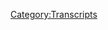 {{DEFAULTSORT:
    #_TRANSCRIPT_0722:Space Capitalism Is Still Capitalism
}}{{Transcript
    | title         = [[722: Space Capitalism Is Still Capitalism]]
    | caption       = [https://knowledgefight.libsyn.com/722-space-capitalism-is-still-capitalism Listen to this episode on Libsyn]
    | episodeNumber = [[722: Space Capitalism Is Still Capitalism|722]]
    | length        = 02:30:05
}}

{{MessageBox
    | header     = Warning: Bot Generated Content
    | text       = This transcript was automatically generated by transcription software and likely contains many mistakes and misattributions. Please check the audio for definitive quotes, attribution, and context.
    | image      = N3yvass4myg91.webp
    | imagewidth = 50px
    | id         = warning
}}

{{TranscriptBlock
    | name      = Alex Jones
    | timestamp = 00:00:04.000
    | text      = Red Alert. Red alert. Red alert. Red Alert acknowledged five days. damn important wedding knowledge buddies.com It's time to pray. I have great respect for knowledge. Knowledge. I'm sick of them posing as if they're the good guys Xiang Ji or the bad coach and knowledge Dan and Jordan knowledge fight need money handy dandy you're shopping Andy and Cam handy in Kansas. Andy in Kansas, you're on the airplane. Huge fan. I love your work. Knowledge.
}}

{{TranscriptBlock
    | name      = Dan
    | timestamp = 00:00:55.000
    | text      = Knowledge fight.com Hey everybody, welcome back to knowledge, right. I'm Dan. I'm Jordan. We're gonna do like sit around worship at the altar of saline and talk a little bit about Alex Jones.
}}

{{TranscriptBlock
    | name      = Jordan
    | timestamp = 00:01:06.000
    | text      = Oh, indeed. We are down Jordan. Jordan damn quick question for you. You're bright spot today, buddy.
}}

{{TranscriptBlock
    | name      = Dan
    | timestamp = 00:01:11.000
    | text      = My bright spot today Jordan is the dreamy creamy Summer Of course, he's going along. complaints that I don't do this enough. Show dreamy, creamy. So get that in your chairs? Sure. Enjoy it. All right. Okay. But yeah, what I want to say about this is that we are, you know, no more requests for buttons. There are buttons that are going out, right. People are enjoying them. And people, the compliments to the designers obviously. Of course, I'm great work. People are very thrilled about this. And I'm very excited that people are donating to the fundraiser for we are we are so close right now. To any donation could put us over the goal for the 20,000 notion. Oh, wow. Almost there. It is so close. Oh, boy. And then the
}}

{{TranscriptBlock
    | name      = Jordan
    | timestamp = 00:02:04.000
    | text      = cheating if I do it. Like it is I mean,
}}

{{TranscriptBlock
    | name      = Dan
    | timestamp = 00:02:08.000
    | text      = I've already given a lot to us an alias than I mean,
}}

{{TranscriptBlock
    | name      = Jordan
    | timestamp = 00:02:11.000
    | text      = I've given a lot already. But it's like, I don't know if I should be the one who gets us over the top that just feels wrong.
}}

{{TranscriptBlock
    | name      = Dan
    | timestamp = 00:02:18.000
    | text      = Yeah, definitely. If you're the one who gets us over the top that would feel very empty. Yeah, not as much fun. No, and the donations for the the other fundraiser for the Transgender Law Center are coming along quite nicely. And I appreciate everybody who is supporting these, trying to use me eating ice cream and making buttons to make a little bit of a difference in the world and great. That's a good thing to do. Thank you all for joining in. What's your bright spot?
}}

{{TranscriptBlock
    | name      = Jordan
    | timestamp = 00:02:43.000
    | text      = My bright spot less inspirational. Finally did some laundry. Yeah, you know, laundry has that you know that roller coaster laundry where Rab Allah as it gets more and more filled, you're more likely to do it until you get to a certain point where it becomes less and less like becomes intimidating. Yeah. And there's just so much piling up. And every time you look at it, you're like, I've got to do that. But you continue not doing it.
}}

{{TranscriptBlock
    | name      = Dan
    | timestamp = 00:03:07.000
    | text      = I know that feeling. Yeah,
}}

{{TranscriptBlock
    | name      = Jordan
    | timestamp = 00:03:09.000
    | text      = I reached the point of no return on that. And then finally did my laundry. You know, it was one of those like, my last pair of underwear was not underwear so much is holes that had little bindings near it.
}}

{{TranscriptBlock
    | name      = Dan
    | timestamp = 00:03:23.000
    | text      = I get to that point that you're describing there at the end quite a bit as somebody who is somewhat of a shutdown should reach the end of the laundry. And I think maybe because I'm more acquainted with the end of the laundry, I am much quicker to throw away those things. Because they get seen by me more frequently. Right,
}}

{{TranscriptBlock
    | name      = Jordan
    | timestamp = 00:03:44.000
    | text      = right. That's a fair point. Yeah,
}}

{{TranscriptBlock
    | name      = Dan
    | timestamp = 00:03:46.000
    | text      = I have I don't hide them in the back of the drawer.
}}

{{TranscriptBlock
    | name      = Jordan
    | timestamp = 00:03:49.000
    | text      = It is an interesting situation. You know, it is all the on the other hand, you know, having that final warning pair of underwear. That's the that's the last sign before Cliff's edge. Red alert. Yeah, absolutely. That's almost comforting now to know. I've got shreds that I
}}

{{TranscriptBlock
    | name      = Dan
    | timestamp = 00:04:07.000
    | text      = call underwear. Yeah. I mean, if you wait another day, it's Saran all
}}

{{TranscriptBlock
    | name      = Jordan
    | timestamp = 00:04:11.000
    | text      = over. It's all over. Oh, yeah.
}}

{{TranscriptBlock
    | name      = Dan
    | timestamp = 00:04:15.000
    | text      = Jordan. Yes, Dan. Today, we have an episode to go over. And it's gonna be some fun. So we'll get to that. But before we do it, take a little moment to say hello to some new ones. Oh, that's a great idea. So first, Alex Jones is the perfect Warhammer Space Marine. Thank you so much for an hour policy walk. I'm a policy wonk.
}}

{{TranscriptBlock
    | name      = Jordan
    | timestamp = 00:04:31.000
    | text      = Thank you very much.
}}

{{TranscriptBlock
    | name      = Dan
    | timestamp = 00:04:32.000
    | text      = Next Dan Jordan is a Sasquatch hero you got stars in his eyes thank you so much. You're now policy walk. I'm a policy.
}}

{{TranscriptBlock
    | name      = Jordan
    | timestamp = 00:04:40.000
    | text      = Thank you very much. Picked it up there at the end. I liked I liked it.
}}

{{TranscriptBlock
    | name      = Dan
    | timestamp = 00:04:44.000
    | text      = This one. I'm sorry this a little bit late. Happy late birthday to Quincy the thickest with two C's and silliest rabbit. You are now ballsy walk. I'm a policy wonk.
}}

{{TranscriptBlock
    | name      = Jordan
    | timestamp = 00:04:53.000
    | text      = Thank you very much and happy birthday.
}}

{{TranscriptBlock
    | name      = Dan
    | timestamp = 00:04:55.000
    | text      = Cube watermelon says hi to the home slices. Thank you so much. You're an alcoholic. Well, I'm a policy wonk.
}}

{{TranscriptBlock
    | name      = Jordan
    | timestamp = 00:05:01.000
    | text      = Thank you very much.
}}

{{TranscriptBlock
    | name      = Dan
    | timestamp = 00:05:02.000
    | text      = And Amy creamy summer. Thank you so much. You are now policy walk. I'm a policy wonk. Thank
}}

{{TranscriptBlock
    | name      = Jordan
    | timestamp = 00:05:07.000
    | text      = you very much.
}}

{{TranscriptBlock
    | name      = Dan
    | timestamp = 00:05:08.000
    | text      = Thank you. Also, we got a couple of technocrats in the mix Jordan. So first blast hurt. Geez, thank you so much. You are now a technocrat, and Dan likes my stepmothers twangs when she calls into Infowars, though, I wish you wouldn't. You are now a technocrat. I'm a policy wonk. I have risen above my enemies. I might quit tomorrow, actually.
}}

{{TranscriptBlock
    | name      = Alex Jones
    | timestamp = 00:05:26.000
    | text      = Just gonna take a little break now. A little breaky for me. And then we're going to come back. And I'm gonna start the show over, but I have a lot going on there. I
}}

{{TranscriptBlock
    | name      = Alex Jones
    | timestamp = 00:05:40.000
    | text      = mean, oh, fuck you. Fuck you. I got plenty of words for you. But
}}

{{TranscriptBlock
    | name      = Alex Jones
    | timestamp = 00:05:46.000
    | text      = at the end of the day, Fuck you and your new world order. And fuck the horse she wrote in on and all your shit. Maybe today's broadcast. Maybe I'll just be gone a month, maybe five years. Maybe I'll walk out of here tomorrow.
}}

{{TranscriptBlock
    | name      = Alex Jones
    | timestamp = 00:06:00.000
    | text      = And you never see me again. That's really what I want to do. I never want to come back here again. I apologize to the crew and the listeners yesterday that I was legitimately having breakdowns on air. I'll be better tomorrow.
}}

{{TranscriptBlock
    | name      = Dan
    | timestamp = 00:06:15.000
    | text      = He might be he's not I'm sure we don't know. Today is not going to be about Alex Jones. Oh, here's an out of context. Oh, no show.
}}

{{TranscriptBlock
    | name      = Kerry Cassidy
    | timestamp = 00:06:23.000
    | text      = I have another witness that said there were nine human AI but he he is a an agent for the queen. And so he has maybe a vested interest in misleading me. Yeah, I
}}

{{TranscriptBlock
    | name      = Solomon Berg
    | timestamp = 00:06:36.000
    | text      = would be a little skeptical about that. Yeah. Carrie,
}}

{{TranscriptBlock
    | name      = Dan
    | timestamp = 00:06:43.000
    | text      = we got we have someone who's a whistleblower
}}

{{TranscriptBlock
    | name      = Jordan
    | timestamp = 00:06:51.000
    | text      = do love I do love the way that you can just drop that so casually. If you're carrying just like, oh, and he's an agent of the Queen has no, that's not an absurd thing to say.
}}

{{TranscriptBlock
    | name      = Dan
    | timestamp = 00:07:00.000
    | text      = Yeah. Also, probably not true. So if you didn't recognize the voice at the end there that is Solomon Burg. Oh, yeah. The friend of the squat. Oh, indeed. He made a return appearance on Project Camelot. And so much like, you know, when Alex sees Biden giving a speech in front of a red thing? Sure. Sure. Sure. He has got to do an emergency report court and for us if there's watchdog slash to do Yeah,
}}

{{TranscriptBlock
    | name      = Jordan
    | timestamp = 00:07:26.000
    | text      = this is an emergency slash talk new podcast.
}}

{{TranscriptBlock
    | name      = Dan
    | timestamp = 00:07:30.000
    | text      = Now unfortunately, I do want to I want to say something before we get into this shit. And that is that it's very obvious this guy is a listener of our show. Oh, is it super obvious now? Yeah, there'll be a couple of points on this episode where
}}

{{TranscriptBlock
    | name      = Jordan
    | timestamp = 00:07:44.000
    | text      = was gonna say it was fairly certain if 990 9% share before but it seems like now we're in a different situation. I
}}

{{TranscriptBlock
    | name      = Dan
    | timestamp = 00:07:51.000
    | text      = had a little bit of trepidation even about covering this now because it's so clear. Well, for two reasons. One I maybe don't want to blow up his spot. I don't know this person. So it's not like I we it's not
}}

{{TranscriptBlock
    | name      = Jordan
    | timestamp = 00:08:07.000
    | text      = we're not running a two man game. He Oh, no.
}}

{{TranscriptBlock
    | name      = Dan
    | timestamp = 00:08:09.000
    | text      = But I also don't want to incentivize fucking with carry. Yeah. And one of the things that they like, kind of gets me around on I still think I want to cover this is that I don't think this is a prank. Like, this isn't mean spirited. It's not making fun of Carrie for believing that this guy telepathically below like, that's true. The squirrel? Oh, no, that is true. There seems to be a project that he's working on. And maybe I'm being a little bit. I'm reading more into this than the needs be. Yeah. But there does seem to be a sense of interjecting like non neo Nazi theories into space spaces.
}}

{{TranscriptBlock
    | name      = Jordan
    | timestamp = 00:08:54.000
    | text      = So we're thinking that someone has finally taken me up on the offer to lie their way into people be good.
}}

{{TranscriptBlock
    | name      = Dan
    | timestamp = 00:09:02.000
    | text      = I'm not sure. I'm not sure.
}}

{{TranscriptBlock
    | name      = Jordan
    | timestamp = 00:09:04.000
    | text      = I like it. I'm willing to take that bet.
}}

{{TranscriptBlock
    | name      = Dan
    | timestamp = 00:09:06.000
    | text      = I think it's interesting. I have no, like involvement or anything with her outside of him just very clearly being a listener of our show. And yeah, I think as long as it's not mean spirited, we're already into deep.
}}

{{TranscriptBlock
    | name      = Jordan
    | timestamp = 00:09:22.000
    | text      = Yeah. We might as well we have
}}

{{TranscriptBlock
    | name      = Dan
    | timestamp = 00:09:25.000
    | text      = buttons about the squat. We can't. We cannot take it back.
}}

{{TranscriptBlock
    | name      = Jordan
    | timestamp = 00:09:29.000
    | text      = It is who we are now we have inextricably tied ourselves to the Squatch.
}}

{{TranscriptBlock
    | name      = Dan
    | timestamp = 00:09:36.000
    | text      = So yeah, it's this is a longer interview. No, did not much about Squatch on this one. Okay. This is mostly about Mars. All right. And the history of Mars the history of mice. Well, he's an anthropologist. Wow, you
}}

{{TranscriptBlock
    | name      = Jordan
    | timestamp = 00:09:49.000
    | text      = know what, that is a good point.
}}

{{TranscriptBlock
    | name      = Dan
    | timestamp = 00:09:50.000
    | text      = Yeah, that is a good point. We'll get into his mission to Mars and all of the goings on and we'll We'll see what we feel as we go along. Here is the first clip just because I know you'd like to say hi.
}}

{{TranscriptBlock
    | name      = Kerry Cassidy
    | timestamp = 00:10:05.000
    | text      = Hi, everyone. I'm Harry Project Camelot and very happy to be here today. So I have major Solomon Berg with me. And this is going to be the second interview that I did with him. And basically, we are doing a live interview here. And then I take it offline, and I do edit any glitches such as the first one, and then we put it out.
}}

{{TranscriptBlock
    | name      = Dan
    | timestamp = 00:10:32.000
    | text      = So they're doing a live check. That's fun,
}}

{{TranscriptBlock
    | name      = Jordan
    | timestamp = 00:10:35.000
    | text      = right? So she's doing it live. And then she's editing it and then putting it out. Not live. So just like any other show,
}}

{{TranscriptBlock
    | name      = Dan
    | timestamp = 00:10:42.000
    | text      = right? But but it was broadcast live, streamed it on like rumble or wherever she streams. So like that is that is a like exciting element of this. All right, anything can happen. It is live. Yes, there's no chaos. No. But one of the things that I kind of considered when we were listening to the first one was that I feel like Carrie might like not believe this, or Yes, or may because it seemed like it might be too much to incorporate. There were ideas that were far more to the left of her political ideology. Sure, sure, sure. And I was I thought she'd be like, add on believe this, but turns out all in he's the real deal all in
}}

{{TranscriptBlock
    | name      = Kerry Cassidy
    | timestamp = 00:11:32.000
    | text      = it's, it's really great to have you on my show, again, thrilled to death, to to really do this kind of an interview. Because as far as I'm concerned, you know, you're the real thing. And I know we have some other people out there that have maybe skepticism, so maybe we can kind of go down that road a little bit and, you know, get rid of a few of their, their fears and skepticism and see if we can bring them round. But at any rate, major bird is this, we call these this series of the ambassador. And that refers to the What a great name watch that he or Yeti or you know, there's other names for them, of course, that is, in essence an extraterrestrial race of beings that are here on earth with us. And he can explain that.
}}

{{TranscriptBlock
    | name      = Dan
    | timestamp = 00:12:31.000
    | text      = So I think that Carrie is in Yeah, he definitely is saying he's the real deal. But there are some doubters. And I think that if you look at the comments, there are some people who are expressing like, I don't know about this. And I think it's because there is a mentality around all this stuff. Yeah, that exists in Project Camelot, and a lot of these paranormal or, you know, space conspiracy worlds. Sure, that has to do with that defining aliens by their race. Absolutely the pre like, it's determinative of your personality, your tendencies, right, and bucking, that is probably something that the audience doesn't really aren't ready for. Or maybe you have a tough time hearing and thinking is real?
}}

{{TranscriptBlock
    | name      = Jordan
    | timestamp = 00:13:17.000
    | text      = Well, I mean, it is it is kind of that laying bare a certain element of racism, which is a shortcut, it is a you know, is as malicious as it is, at the same time, whenever you move it into this, like, oh, elves, and dwarves all have elfish and dwarfish characteristics, that kind of thing, then you realize that a lot of these people, it's not malicious. It's just like, I can't meet everybody. So guess what I'm deciding all elves are the same today. That's what it is, you know, because I just I have nine friends, I know them by name. And then everybody else
}}

{{TranscriptBlock
    | name      = Dan
    | timestamp = 00:13:53.000
    | text      = is the same. That's an awful benign version of racism.
}}

{{TranscriptBlock
    | name      = Jordan
    | timestamp = 00:13:57.000
    | text      = I know No, I the one with ELPS is that version, you know what I'm saying? That that type of situation?
}}

{{TranscriptBlock
    | name      = Dan
    | timestamp = 00:14:03.000
    | text      = Well, and I guess if you know, if there is non hatred, that is kind of just pervading this, this sort of mindset that does categorize, then that is the kind of person that probably would be much easier to grasp, but then someone who their opinions are backed by hate. And so maybe, maybe there's some potential there, but I don't know, it could take a bit to get the audience to accept this.
}}

{{TranscriptBlock
    | name      = Jordan
    | timestamp = 00:14:32.000
    | text      = Yeah. You know, I mean, there is a certain part of me that when you said that they're more left of Kerry's political ideology. I don't know if she has like an ideology that is rigid, right, so much is something that he's like, influenced by whatever whomever is talking to her and, I mean, you know,
}}

{{TranscriptBlock
    | name      = Dan
    | timestamp = 00:14:54.000
    | text      = but she she very much, you know, through her conversations about the things that she believes are true. Who is almost always on the reactionary? Right, Drew? DREW? And so I find it difficult to categorize her any other way. Yeah, no, you're right. And when I say that he's more left, I mean, just more like in terms of seemingly more about civil rights. stuff. Yes. Maybe maybe things that that folks on the left are more generally treating
}}

{{TranscriptBlock
    | name      = Jordan
    | timestamp = 00:15:27.000
    | text      = all as equals at least. Yeah.
}}

{{TranscriptBlock
    | name      = Dan
    | timestamp = 00:15:30.000
    | text      = So, last week we spoke John Solomon Berg was in a bunker in Israel, because Squatch had to get out of the US. Yeah. Now they have come back to the Pacific Northwest rates. Yep.
}}

{{TranscriptBlock
    | name      = Jordan
    | timestamp = 00:15:41.000
    | text      = They've really they've returned. Uh huh.
}}

{{TranscriptBlock
    | name      = Kerry Cassidy
    | timestamp = 00:15:43.000
    | text      = Major Berg, can you explain maybe your new circumstances and also speak to the idea that some people question whether this is actually you're legitimate? And this is real?
}}

{{TranscriptBlock
    | name      = Solomon Berg
    | timestamp = 00:15:56.000
    | text      = Yeah. Yes. So I have heard from some individuals also, who expressed concerns and I want to address that, and I wanted to explain that I am actually transmitting from a different location than you previously last saw on the app. So I'm coming to you actually, from the Northeast us. I've come back home, I've been permitted to come home with Squatch with the ambassador. He is currently he's been given some land. That is sub shirted, and two acres on it or drones keeping safe. While he awaits transport offworld he was able to reach a ship operated by his own people, via the Overmind. And that ship is traveling through a spaceport quarter. That will be here within a matter of weeks. And the ambassador will be leaving this planet
}}

{{TranscriptBlock
    | name      = Dan
    | timestamp = 00:17:11.000
    | text      = farewell ambassador.
}}

{{TranscriptBlock
    | name      = Jordan
    | timestamp = 00:17:13.000
    | text      = Dammit, I love I love him being called the ambassador could not love that name. It is fantastic. Yeah. And if he needed to he could end if there if there was a revenge plot. The ambassador also does revenge. You know, like if somebody kills the ambassador's daughter. That's when you find out he's played by Liam Neeson the Squatch. And then it's it's a perfect name.
}}

{{TranscriptBlock
    | name      = Dan
    | timestamp = 00:17:33.000
    | text      = Yeah. It's it's something that fits in a lot of great places to DJ, the Polish ambassador,
}}

{{TranscriptBlock
    | name      = Jordan
    | timestamp = 00:17:39.000
    | text      = a good name. It's just a good name,
}}

{{TranscriptBlock
    | name      = Dan
    | timestamp = 00:17:40.000
    | text      = throw it in.
}}

{{TranscriptBlock
    | name      = Jordan
    | timestamp = 00:17:41.000
    | text      = And he has so many great connotations of like, this is a person willing Oh, exactly what you do. No, no, no. But
}}

{{TranscriptBlock
    | name      = Dan
    | timestamp = 00:17:47.000
    | text      = you embed a liaison.
}}

{{TranscriptBlock
    | name      = Jordan
    | timestamp = 00:17:50.000
    | text      = When you go someplace people feel good for a while. And then there's a war I think.
}}

{{TranscriptBlock
    | name      = Dan
    | timestamp = 00:17:55.000
    | text      = Yeah. Then there's brand ambassadors. That's a highfalutin title.
}}

{{TranscriptBlock
    | name      = Jordan
    | timestamp = 00:17:59.000
    | text      = I mean, that. That's so fun.
}}

{{TranscriptBlock
    | name      = Dan
    | timestamp = 00:18:04.000
    | text      = So yeah, scratches leaving. That's certainly quite a development. I think he said he's in the Northeast. I could have sworn he said he was in the Pacific Northwest. Yeah, he might have misspoke. Yeah. Who knows? Maybe Squatch is in the Pacific Northwest. And he's in the Northeast. Yeah,
}}

{{TranscriptBlock
    | name      = Jordan
    | timestamp = 00:18:20.000
    | text      = maybe he was permitted to return home as a Squatch. So I mean, because Squatch is being monitored by drones. So he doesn't need to be
}}

{{TranscriptBlock
    | name      = Dan
    | timestamp = 00:18:26.000
    | text      = well, and in the northeast, you're not going to find the suitable
}}

{{TranscriptBlock
    | name      = Jordan
    | timestamp = 00:18:32.000
    | text      = watches is, you know, Florida or running the Pacific Northwest, just in upstate New York. No, not happening. But this watch doesn't turn around in the Hamptons. And then he's like, Oh, shit, I went a little too far.
}}

{{TranscriptBlock
    | name      = Dan
    | timestamp = 00:18:46.000
    | text      = Nope. So yeah, they're back. Better than ever.
}}

{{TranscriptBlock
    | name      = Jordan
    | timestamp = 00:18:52.000
    | text      = I like a few weeks. I like a few weeks is a time bride. That's great.
}}

{{TranscriptBlock
    | name      = Dan
    | timestamp = 00:18:56.000
    | text      = He explains that, like some of these ships, they could travel much faster, but it would be a waste of fuel.
}}

{{TranscriptBlock
    | name      = Jordan
    | timestamp = 00:19:03.000
    | text      = Absolutely. That is so fucking that is exactly what makes
}}

{{TranscriptBlock
    | name      = Dan
    | timestamp = 00:19:10.000
    | text      = it's talking about how like these, these sorts of space programs. Yeah, they're conservative in nature. Not politically, but actually, you know, yeah. conserve resources.
}}

{{TranscriptBlock
    | name      = Jordan
    | timestamp = 00:19:20.000
    | text      = Safety first. Yeah, absolutely. It's
}}

{{TranscriptBlock
    | name      = Dan
    | timestamp = 00:19:23.000
    | text      = like that's, well, that's a logistical concern that I guess is absent from so many of these these stories. Yeah. But
}}

{{TranscriptBlock
    | name      = Jordan
    | timestamp = 00:19:29.000
    | text      = you know what, you don't necessarily want to be like, Oh, we're a type two civilization, but we still got to pinch pennies. You know what I'm saying? Yeah, that's a little bit. That's a
}}

{{TranscriptBlock
    | name      = Dan
    | timestamp = 00:19:38.000
    | text      = little bit disappointing. You don't get to be a type two civilization by spending all your pennies either. You're certainly not getting to type three. Right? You're right. No, you're not rock. So the skeptics have some questions and Berg has some answers. And
}}

{{TranscriptBlock
    | name      = Kerry Cassidy
    | timestamp = 00:19:54.000
    | text      = I also would like you to briefly explain, you know, you have some scope. things out there, explain, you know, your rank, the military relationship to the military and how that all works.
}}

{{TranscriptBlock
    | name      = Solomon Berg
    | timestamp = 00:20:09.000
    | text      = Yes, I'm a military scientist. So I think there were some people who were expressing skepticism about my presentation or my application that I didn't seem like a typical Marine. And that's because I'm not a typical Marine. I was attached to the Marine Corps and went through Marine Corps training. And was given the rank and earned the rank of Major through a series of motions. But most of the time that I've been part of the Marine Corps as an institution, I have been engaged primarily in research. And when I have been on sabbatical from the military, I have been engaged in research, I am my sense anthropologists, I have been trained in both physical and cultural anthropology, little bit of linguistic anthropology, but that's not my, my main focus by my primary focus is cultural and physical with archaeology experience also. And I really am just someone who figures out other cultures, whether that is, you know, foreign to Americans or extraterrestrial? I, my expertise is people, whether we're talking about humans, or Draco or Sasquatch, I'm a people person. So my, my sort of focus has always been the social dynamics of different life forms. And sort of the intersection of evolution, biological evolution, cultural level,
}}

{{TranscriptBlock
    | name      = Dan
    | timestamp = 00:22:02.000
    | text      = there's a humanity to the topics that he's taught. Absolutely. These are there's a, he's talking about cultures of complex groupings of aliens and, and that it's so much more interesting.
}}

{{TranscriptBlock
    | name      = Jordan
    | timestamp = 00:22:18.000
    | text      = I know. I mean, we're not shit talking while he's talking. I'm interested is like, I realized that
}}

{{TranscriptBlock
    | name      = Dan
    | timestamp = 00:22:24.000
    | text      = it's fake. But it's a more interesting and rich world to discuss, than the traditional like, Oh, yes, the Raptors are fighting with The Beatles, right? Or whatever. And I'm like, I don't know, I don't understand why that wouldn't be infinitely more compelling.
}}

{{TranscriptBlock
    | name      = Jordan
    | timestamp = 00:22:42.000
    | text      = I'm with you. I'm with you. And the, the anthropologist as a sci fi protagonist is so great. It reminded me of out of the silent planet with CS Lewis, whenever you had a linguist be the protagonist leaving the planet, you know, and it's like, that gives you so many options of communication as being the point instead of like, we can't talk so let's kill them. You know, like that kind of thing. There aren't those confusing elements and appreciate
}}

{{TranscriptBlock
    | name      = Dan
    | timestamp = 00:23:10.000
    | text      = for all of Lovecrafts failings, which are many. One of the thing that is really great about the way the stories work is the protagonist is almost always a frail weirdo. Yeah. Interested in history or aquarium, bookish type. Yeah, like that's the that that does lend itself also to that perspective being how things are viewed. Yes. And an anthropologist anthropological view of alien cultures is like, there's so much depth
}}

{{TranscriptBlock
    | name      = Jordan
    | timestamp = 00:23:40.000
    | text      = to it. It seems like the only rational way to view them honestly. Well,
}}

{{TranscriptBlock
    | name      = Dan
    | timestamp = 00:23:43.000
    | text      = I don't think that two people who are into Karis world are all that into I think that like,
}}

{{TranscriptBlock
    | name      = Jordan
    | timestamp = 00:23:48.000
    | text      = weapons. Yeah, no, it does it.
}}

{{TranscriptBlock
    | name      = Dan
    | timestamp = 00:23:50.000
    | text      = There's space Second Amendment.
}}

{{TranscriptBlock
    | name      = Jordan
    | timestamp = 00:23:53.000
    | text      = I think they're more like space dads who suddenly stopped can't stop reading about World War Two. I think that's what it is like, Oh, there's another documentary about Hitler or the Squatch. I'm watching either one, that same thing, you know.
}}

{{TranscriptBlock
    | name      = Dan
    | timestamp = 00:24:06.000
    | text      = So Carrie brings up that he has left Israel and come back to the United States, of course, and then Berg drops a bomb on Carrie.
}}

{{TranscriptBlock
    | name      = Kerry Cassidy
    | timestamp = 00:24:15.000
    | text      = Oh, last time we spoke, you were in Israel, you had originally been in the US under military sort of housing and all of that sort of thing in the US. And then you had a reason because of if I understand it correctly, and recall it correctly. The treatment of Squatch was getting questionable in the US you were concerned for his safety. So you made a deal with the Israelis. And because you have a Jewish background. I'm not I don't know if that's the only reason but they they allowed you into their country. You lived primarily underground with Squatch. So now you're back in the US and you're above ground So can you cover that ground world got everything I've just talked about in your own words and explain how did those different periods like first with the military second, you know, in America then with Israeli military and now you're in the US, how does that work?
}}

{{TranscriptBlock
    | name      = Solomon Berg
    | timestamp = 00:25:18.000
    | text      = So going back to our original issue Yeah, squats was not in physical danger here. But squats was in danger of being exploited for what I described just propagandist purposes. So squats who now he we're calling him the ambassador as you've kind of named him but as I mentioned before, they have a title system in their society so they use titles like the architect or the doctor or the timekeeper. This watch has become known to his people as the ambassador.
}}

{{TranscriptBlock
    | name      = Dan
    | timestamp = 00:25:58.000
    | text      = I'm wondering if that's a reference. Maxwell keeper. Yeah,
}}

{{TranscriptBlock
    | name      = Jordan
    | timestamp = 00:26:01.000
    | text      = what a great yes and right there.
}}

{{TranscriptBlock
    | name      = Dan
    | timestamp = 00:26:05.000
    | text      = How could you resist being like I named the squat
}}

{{TranscriptBlock
    | name      = Jordan
    | timestamp = 00:26:13.000
    | text      = gotta feel great. Yeah, that's pretty good. That's pretty good. Can't argue with that. All the sudden, he's got ambassador and carries naming an episode, the ambassador like that's just at him.
}}

{{TranscriptBlock
    | name      = Dan
    | timestamp = 00:26:25.000
    | text      = Like, if you accept that all of this is real then Kerry's got to be feeling like well, this Squatch knows that I came up with that name likes it, and he's taking it on as its own. Absolutely. That's, that's pretty cool. Yeah.
}}

{{TranscriptBlock
    | name      = Jordan
    | timestamp = 00:26:38.000
    | text      = Carrie has inadvertently become a member of the Squatch tribe, but in some
}}

{{TranscriptBlock
    | name      = Dan
    | timestamp = 00:26:44.000
    | text      = ways affect its culture. Yeah. So Berg had to get out of the United States for a very specific reason.
}}

{{TranscriptBlock
    | name      = Solomon Berg
    | timestamp = 00:26:50.000
    | text      = It was actually the Air Force that found him. And they weren't even looking for Sasquatch. They were investigating the UFO sighting, a different finds watch. Squats was held at a base in the north in the Pacific Northwest. But because of the US government's relationship with the Draco, we knew we knew that there was going to be a struggle for splotches narrative. Because Squatch has been hunted to pursue by the Draco and hunted and pursued by the Pleiadians. And we wanted to remove Squatch from being in the middle of that struggle. So we did that we went to Israel because several of us qualified for the right of return. So we were able to get citizenship relatively easily to the Squatch. But that was always a formality. And we were kept on a very short leash here at an underground base that was a former missile complex. Now that base was nice to us by the Israeli government. Unfortunately, we came to an end of that lease term. So we had to feel
}}

{{TranscriptBlock
    | name      = Jordan
    | timestamp = 00:28:19.000
    | text      = sorry, we got another renter man, I'm sorry, if you're not willing to pay an extra 200 a month, then we've got another person.
}}

{{TranscriptBlock
    | name      = Dan
    | timestamp = 00:28:26.000
    | text      = He says it's not financial in nature, the inability to resign the lease, let me Squatch broke something I love it is a really grounded explanation.
}}

{{TranscriptBlock
    | name      = Jordan
    | timestamp = 00:28:40.000
    | text      = We lost the least we lost. You know what it was here? And I'm going to tell you that because it's bullshit. Okay, it's bullshit, right? They had a pie with a decibel meter right outside of our fucking underground hut. We went one dB over 110 And now they're legally able to kick us out. It's bullshit, man. That's
}}

{{TranscriptBlock
    | name      = Dan
    | timestamp = 00:29:01.000
    | text      = what it is. Problem is Squatch likes to party squad loves to party. So that here is one of the points where I think that you really you get these aspects of what I do think that this influence is positive in this space space.
}}

{{TranscriptBlock
    | name      = Kerry Cassidy
    | timestamp = 00:29:19.000
    | text      = Can I just pause you there and ask you, you know, and I guess there's some things you can talk about maybe in more detail and some and less so. In this situation when you say that the lease came to an end and you couldn't negotiate? continuance So why couldn't you continue? Is it a question of money? Was it a question of politics? Was there actually something behind the scenes motivating the change?
}}

{{TranscriptBlock
    | name      = Solomon Berg
    | timestamp = 00:29:45.000
    | text      = Wasn't money okay. It it had to do with swelled squashed you didn't want to be dependent on any government and toward you know, in between At the time that we spoke Squatch actually became somewhat uncooperative with the Israelis. And so that kind of transfer onto us.
}}

{{TranscriptBlock
    | name      = Kerry Cassidy
    | timestamp = 00:30:12.000
    | text      = Now, is that because the Israelis are? I'm not sure how you want to put this? I think they're closely to the Anunnaki relationship, or is it? You know, it's was that that like the underlying what made Squatch not cooperative? Or was their demands made that that watch wouldn't agree to,
}}

{{TranscriptBlock
    | name      = Solomon Berg
    | timestamp = 00:30:36.000
    | text      = there are high ranking on the Naki. In the Israeli government, to be clear, the Israelis themselves are not any more related to the Anunnaki than you or I are. But there certainly has ties to the Anunnaki. In the same way that like, there are some governments here with filter tries to organize crime.
}}

{{TranscriptBlock
    | name      = Dan
    | timestamp = 00:31:03.000
    | text      = Sure, you got you got Kerry trying to say Israelis are related to the Anunnaki. Right closely. Right, which is a another group thing. Right. And berg is coming in? No, there are some Anunnaki that happen to be exist within the Israeli government. Right. But that has nothing to do with the P. Right. Right. Right. That's, that is an important distinction to be able to bring to this because I think that gets blurred so much. In the conversation, again, with the sort of simple and easy categorizing of people.
}}

{{TranscriptBlock
    | name      = Jordan
    | timestamp = 00:31:35.000
    | text      = Well, I mean, what is ultimately what you have to look at that but say is like, listen, because someone on the Naki and Jews fucked 100 years ago, it doesn't mean that all of a sudden, there's a race thing going on. That's all it is. It's some people fucked a while back, that's it the end,
}}

{{TranscriptBlock
    | name      = Dan
    | timestamp = 00:31:52.000
    | text      = well to carry that means that they're more on doesn't? Well, yep. So bird came back to the United States, but part of his job now is doing this with Carrie,
}}

{{TranscriptBlock
    | name      = Solomon Berg
    | timestamp = 00:32:06.000
    | text      = they we needed to get out from under the shadow of the anokhi organization. You know, the the Anunnaki are not reliable. And we knew that this relationship wasn't going to last, we were stalling for time. Fortunately, my handlers back here in the States, were able to convince my colonel that I should be allowed back with supervision, obviously, I don't have the same kind of freedom I once had. And, you know, part of the condition for my return is that I'm, I need to be doing these sorts of interviews, I need to be managing the public relations aspect of budget black break, and for a while, because God we're supposed to be this public.
}}

{{TranscriptBlock
    | name      = Kerry Cassidy
    | timestamp = 00:33:06.000
    | text      = Okay. So that that sounds like on the one hand, the Americans want you to do interviews. On the other hand, they're not happy about the fact that you need to do interviews.
}}

{{TranscriptBlock
    | name      = Solomon Berg
    | timestamp = 00:33:18.000
    | text      = If they're going to be interviewed, they want to make sure it's me in control of the narrative.
}}

{{TranscriptBlock
    | name      = Kerry Cassidy
    | timestamp = 00:33:24.000
    | text      = I see. Not letting
}}

{{TranscriptBlock
    | name      = Dan
    | timestamp = 00:33:25.000
    | text      = anybody else nope, get in on his game. possibly ruin. And we'll
}}

{{TranscriptBlock
    | name      = Jordan
    | timestamp = 00:33:29.000
    | text      = don't fuck about Jay squats. No, no, no, no, excuse me. If somebody else comes on our show, on this show, if you carry and starts talking Squatch the American government will stop them. Yes. That is how it works here, man.
}}

{{TranscriptBlock
    | name      = Dan
    | timestamp = 00:33:45.000
    | text      = Anybody claiming to be with black Kraken?
}}

{{TranscriptBlock
    | name      = Jordan
    | timestamp = 00:33:50.000
    | text      = Do you know what happened? I'm the ambassador's ambassador. That's what's happening now. I'm an honorary ambassador for the ambassador and I'm coming on your show carry you want Ain't nobody fucking about
}}

{{TranscriptBlock
    | name      = Dan
    | timestamp = 00:34:00.000
    | text      = do you want to eventually get Squatch
}}

{{TranscriptBlock
    | name      = Jordan
    | timestamp = 00:34:04.000
    | text      = if you want to if you want to dream of this Squatch coming on this show is through me it goes through me.
}}

{{TranscriptBlock
    | name      = Dan
    | timestamp = 00:34:10.000
    | text      = One of the things that Kerry runs into that is an issue is Don't your bosses hate me? Like, right, right, right. Yeah, and No, maybe not.
}}

{{TranscriptBlock
    | name      = Kerry Cassidy
    | timestamp = 00:34:20.000
    | text      = That's interesting, because, you know, I'm often considered, you know, persona non grata by the American military. Now. It depends what branch and you know, I'm sure. And, of course, I asked different brands, questions that other journalists don't. And so, did you run up against that kind of an issue?
}}

{{TranscriptBlock
    | name      = Solomon Berg
    | timestamp = 00:34:47.000
    | text      = No, actually, the people who I deal with like my colonel, they are familiar with your work and they are not mainstream military. They are all I love it. Jacksonville, Florida Nice. What do you call the secret space? There are a lot of names The Secret Space Program because there are actually multiple different space programs that are clandestine.
}}

{{TranscriptBlock
    | name      = Dan
    | timestamp = 00:35:12.000
    | text      = Yeah, ours doesn't just like you,
}}

{{TranscriptBlock
    | name      = Jordan
    | timestamp = 00:35:14.000
    | text      = oh my god, I enter your space and I carve out my space. And at the same time, I make sure that the walls are so thick, no one can enter my space in your space. That's fantastic.
}}

{{TranscriptBlock
    | name      = Dan
    | timestamp = 00:35:26.000
    | text      = It's been 10 sided. My Space is a boss. Yep. And he likes you. So now you're in my space. And
}}

{{TranscriptBlock
    | name      = Jordan
    | timestamp = 00:35:32.000
    | text      = you like me? Yep, we're done. This is this is such a clinical manipulation. And is it is a CVPs.
}}

{{TranscriptBlock
    | name      = Dan
    | timestamp = 00:35:41.000
    | text      = I don't know if it's manipulation as much as ingratiate? I don't
}}

{{TranscriptBlock
    | name      = Jordan
    | timestamp = 00:35:45.000
    | text      = know. Yeah. I mean, whenever Steve EPS does it, it is malicious manipulation. And I think this is just actually being a, you know, a nice conversational person. Very similar results.
}}

{{TranscriptBlock
    | name      = Dan
    | timestamp = 00:35:55.000
    | text      = Yeah. Yeah, just hopefully he wants to use this, in rode with Carrie to tell her that, like, events didn't have
}}

{{TranscriptBlock
    | name      = Jordan
    | timestamp = 00:36:07.000
    | text      = been manipulating you for 20 years. But the funny of Berg ripped off a mask.
}}

{{TranscriptBlock
    | name      = Dan
    | timestamp = 00:36:15.000
    | text      = So Kerry wants to know, if he works for the real President of the United States, which is, of course, his trouble. I've
}}

{{TranscriptBlock
    | name      = Kerry Cassidy
    | timestamp = 00:36:22.000
    | text      = worked for Jim Carrey, this under Space Force. Oh, and I, or Air Force? I guess, if there's a distinction now. And is this by courtesy of? Are you able to say I mean, I understand there's a whole, you know, thing going on here. So Is Trump the fact that he's commander in chief and remains that since the election and the fact that Biden is not? Are you doing your negotiations with a group that is under Trump, or this other? What appears to be a sort of split in our military under Biden?
}}

{{TranscriptBlock
    | name      = Solomon Berg
    | timestamp = 00:37:03.000
    | text      = Well, we keep ourselves pretty separate from any kind of partisan divisions. Because our concerns really are not to do with earthly matters, not
}}

{{TranscriptBlock
    | name      = Jordan
    | timestamp = 00:37:13.000
    | text      = terrestrial.
}}

{{TranscriptBlock
    | name      = Solomon Berg
    | timestamp = 00:37:14.000
    | text      = What do I give a shit distinctions like Democratic and Republican, don't really make a lot of sense in space. That should be the simplest act from Space Force is basically a joke. You know, there's no, I had a good laugh when that was announced. You know, everyone in the know, kind of it was very meta. I'll say that it was a meta moment.
}}

{{TranscriptBlock
    | name      = Dan
    | timestamp = 00:37:42.000
    | text      = Because that already exists. Yeah, no, exactly. Is that Yeah, crates and Republicans don't make sense in space. There's a poetry to it. So anyway, is there's no
}}

{{TranscriptBlock
    | name      = Jordan
    | timestamp = 00:37:55.000
    | text      = Yeah, no, no, this is this dude can turn a phrase.
}}

{{TranscriptBlock
    | name      = Unknown Speaker
    | timestamp = 00:37:58.000
    | text      = Yeah. No, no
}}

{{TranscriptBlock
    | name      = Jordan
    | timestamp = 00:37:59.000
    | text      = doubt about it.
}}

{{TranscriptBlock
    | name      = Dan
    | timestamp = 00:38:00.000
    | text      = There's a couple couple poetic, little empty the, this is an expression of something that takes care of a giant problem for you, in terms of having to talk about like petty Earth politics. Like if you had to get bogged down in that with your story that you're spinning. Yep. It might be too much of a hassle. That's just sidesteps the entire thing. It's like you look from space, who cares? Yeah,
}}

{{TranscriptBlock
    | name      = Jordan
    | timestamp = 00:38:27.000
    | text      = absolutely. No. And it's it is it is such a thing that must throw carry for a little bit of a loop. Where it because so many other people so much well, yeah, and so many other people on our show are like happy to get into that
}}

{{TranscriptBlock
    | name      = Dan
    | timestamp = 00:38:41.000
    | text      = you don't care about the midterm. Right? You know, that kind of thing.
}}

{{TranscriptBlock
    | name      = Jordan
    | timestamp = 00:38:44.000
    | text      = And to just say, what should be the most obvious thing in the world? If you are in space, who gives a fuck? That seems very, that seems very simple.
}}

{{TranscriptBlock
    | name      = Dan
    | timestamp = 00:38:55.000
    | text      = And it has a like a bit of a anthropologist vibe to it, too. So you know, it all fits.
}}

{{TranscriptBlock
    | name      = Jordan
    | timestamp = 00:39:01.000
    | text      = Yeah, having having a distance not just metaphorically, but literally from the subject that you are ostensibly studying. That is, that's good storytelling
}}

{{TranscriptBlock
    | name      = Dan
    | timestamp = 00:39:12.000
    | text      = now. So he had to live underground with Squatch in Israel, and that was tough.
}}

{{TranscriptBlock
    | name      = Jordan
    | timestamp = 00:39:17.000
    | text      = Did they have a line painted between one half of the good okay,
}}

{{TranscriptBlock
    | name      = Dan
    | timestamp = 00:39:24.000
    | text      = actually, no, that's not true. They lived in like, human places. There was a big enclosure for this one's like artificial nature. For squats. Oh, that's nice. Yeah. And also I don't know how you're gonna rent that to somebody else. Quite frankly. It's very specific building pretty nice. Yeah. Anyway, living underground was tough. It was
}}

{{TranscriptBlock
    | name      = Solomon Berg
    | timestamp = 00:39:45.000
    | text      = especially hard on squats because squats more accustomed to natural setting than we are. But squash didn't have an artificial habitat down there. It's just the same drum for me. I was a headache and poor sleep. Mold artificial light. So since I've been upstairs again, I've really enjoyed taking walks outside I was able to quit tobacco no longer spoken those black and mild
}}

{{TranscriptBlock
    | name      = Jordan
    | timestamp = 00:40:15.000
    | text      = love it. Fuck yes. Black and mild
}}

{{TranscriptBlock
    | name      = Solomon Berg
    | timestamp = 00:40:18.000
    | text      = hearing themselves says a new lease on life No pun intended. So
}}

{{TranscriptBlock
    | name      = Jordan
    | timestamp = 00:40:26.000
    | text      = what do you tell is that that is black and milds all the things
}}

{{TranscriptBlock
    | name      = Dan
    | timestamp = 00:40:32.000
    | text      = well actually this is important, because later in the interview, he's very conspicuously rolling a joint they couldn't be a cigarette. Smoking tobacco, so it's very clearly a joke.
}}

{{TranscriptBlock
    | name      = Jordan
    | timestamp = 00:40:49.000
    | text      = He's still by and black and milds. Okay, smoking what's inside the block?
}}

{{TranscriptBlock
    | name      = Dan
    | timestamp = 00:40:55.000
    | text      = joint, and it very clearly smokes during the interview towards the end, that's fantastic. Yeah, it was a little bit weird. I was like, why shouldn't carries you back? What are you doing?
}}

{{TranscriptBlock
    | name      = Jordan
    | timestamp = 00:41:10.000
    | text      = Why isn't anybody on the show before? That's that is that is that should not be as groundbreaking for a space show as it does seem to be somebody should have been doing something or at least paraphernalia
}}

{{TranscriptBlock
    | name      = Dan
    | timestamp = 00:41:24.000
    | text      = getting dug with carry. So yeah, Squatch is leaving and Carrie and Berg have different views on it.
}}

{{TranscriptBlock
    | name      = Kerry Cassidy
    | timestamp = 00:41:35.000
    | text      = Okay, now, it seems kind of like a tragedy that Squatch is is planning to leave the planet. So can you talk about how that's come about?
}}

{{TranscriptBlock
    | name      = Solomon Berg
    | timestamp = 00:41:45.000
    | text      = I couldn't understand why you or other people enthusiastic about this President's here might consider that a tragedy. My feelings about it are bittersweet, because, you know, he's a deep close friend of mine. But I'm happy for him. You know, he I mentioned to you before that he is very young for one of his people, and he really, you know, hasn't had a lot of life experience. And if he's going to live up to the title of the ambassador, he needs to see more of the universe. So I'm glad that he was able to find people who have the resources to support his personal growth and development as a humanoid being.
}}

{{TranscriptBlock
    | name      = Dan
    | timestamp = 00:42:39.000
    | text      = Yeah, so Carrie sees Squatch kind of as a thing. Yeah. Whereas you know, Berg has this. I am a guy. I'm friends with this guy, Harry. I'm happy for him being able to reunite with his people.
}}

{{TranscriptBlock
    | name      = Jordan
    | timestamp = 00:42:53.000
    | text      = We're in a classic Drew Barrymore et situation this is this is of course, a bittersweet goodbye. The man needs to go this Squatch needs to go home, of course, and with the bonds we've made will never be forgotten.
}}

{{TranscriptBlock
    | name      = Dan
    | timestamp = 00:43:06.000
    | text      = Right. Right. You'll always be able to contact the ambassador telepathically. Think
}}

{{TranscriptBlock
    | name      = Jordan
    | timestamp = 00:43:10.000
    | text      = about it. When I look up at the stars. I can barely get a grasp on the Overmind and then I know that tangentially Squatch is there the ambassador's waiting for me? Squatch.
}}

{{TranscriptBlock
    | name      = Dan
    | timestamp = 00:43:20.000
    | text      = The ambassador is always looking out for me. Yeah. And I think that this is this is one of the things that gets into this difference in the mentalities sure there is the the robustness and richness of the view of the culture. There is the individuality that is allowed for alien beings. Yeah. And I think that it's it's not that different in that he's just making up stuff about space. Right? You know, but it is very different in how you would approach these topics. Yeah.
}}

{{TranscriptBlock
    | name      = Jordan
    | timestamp = 00:43:57.000
    | text      = Well, I mean, pop culture has me you think about Independence Day or movies of that ilk, wherein it is not dealt with ethically at all as to whether or not we should be dissecting aliens and shit. You know, it is not put together for anybody that oh, we should absolutely not be doing this. This fucked up shit. We should try you know anything else. And so it is it is reasonable for most of her guests to constantly be like, Oh, we studied these, these aliens, as though they were a thing to be studied as opposed to something to be engaged with, you know,
}}

{{TranscriptBlock
    | name      = Dan
    | timestamp = 00:44:34.000
    | text      = some of it may just be a feeling of like, it's payback because the grace that I don't know. So we're gonna get into the history of Mars here in a moment.
}}

{{TranscriptBlock
    | name      = Solomon Berg
    | timestamp = 00:44:44.000
    | text      = We need to talk about Mars. We need to talk about the 11 months I spent there and what I discovered there because I think your listeners deserve to know you know what their tax dollars have I became four over there. But I want to go back because Mars is history is very important. It's important understanding the colonial history of Mars Mars has the population it does today. Wow.
}}

{{TranscriptBlock
    | name      = Jordan
    | timestamp = 00:45:22.000
    | text      = Wow, it is so much. It is so much like you listen to a history class is good for people in reality to know about history. But if people are just unwilling to engage with reality, maybe we need to have made up a history that allows them to understand colonialism though Ray the rest of us do. Like I mean, that's what you have to do you have to create like a completely like, Okay, this isn't one to one. This is not I'm not talking about what you think I'm talking
}}

{{TranscriptBlock
    | name      = Dan
    | timestamp = 00:45:53.000
    | text      = Leopold, the plug in.
}}

{{TranscriptBlock
    | name      = Jordan
    | timestamp = 00:45:57.000
    | text      = Right. See, when you murder the Aboriginal people and steal their land, what do we call that? Bad? All right, thank you.
}}

{{TranscriptBlock
    | name      = Dan
    | timestamp = 00:46:07.000
    | text      = Yeah, space makes it more interesting. Yeah. So he started planning his first mission and getting into this whole thing back in 2010. And this is where I was like, Yeah, this is too obvious. Yeah.
}}

{{TranscriptBlock
    | name      = Solomon Berg
    | timestamp = 00:46:20.000
    | text      = I'll just start at the beginning. So back in 2010, I was a younger man. And I spent several months training and preparing for a space mission. This was under the auspices of project black Kraken. I was tasked with this mission by my colonel Lionel's for Ligety. He's sort of black Frank. He's our boss. So nothing goes on there that he's not aware of. backpacks on this mission. I trained with the person who would be my research assistant when I was there. I'd mentioned him before Daniel Emmerich, Jordan. All right. She had a lot of responsibility. For the excavations. We did their archeological research, but I'm getting ahead of myself. Yeah, I
}}

{{TranscriptBlock
    | name      = Dan
    | timestamp = 00:47:28.000
    | text      = think that Daniel Jordan is pretty clear. But also
}}

{{TranscriptBlock
    | name      = Jordan
    | timestamp = 00:47:33.000
    | text      = Yeah, it's it's two fairly common name. Yeah. Using
}}

{{TranscriptBlock
    | name      = Dan
    | timestamp = 00:47:36.000
    | text      = Alex's middle name as the middle ones a little bit too. But yeah, so that was where I was like, All right. Yeah, we're 100% sure on this now,
}}

{{TranscriptBlock
    | name      = Jordan
    | timestamp = 00:47:43.000
    | text      = now, I really do kind of feel like he was disappointed in us that he was like, You guys really weren't 100% Certain on that one. Fine. I'll fucking up the ante. For you. I'll hold your hand I'll spoon feed you what you need.
}}

{{TranscriptBlock
    | name      = Dan
    | timestamp = 00:47:58.000
    | text      = And there was a part of me like I said that thought about like, well, I don't know if I want to do another episode because it could be like blowing up his spot. You wouldn't act like this. If you didn't want yeah, abs discussion or whatever. He didn't want us to realize this is what he was doing. Yeah. So he went into space and 2011 and man who was boring. The trip, there was so boring long trip.
}}

{{TranscriptBlock
    | name      = Solomon Berg
    | timestamp = 00:48:22.000
    | text      = In January 2011. I boarded a transport rocket and was taken off into low earth orbit, to a station in geosynchronous orbit, small space station transfer hub. And from there, I took the shuttle snow moon, orbital shuttle to a small troop ship. Black Craig intrusion. Now I spent four weeks on that troop ship traveling from Earth to Mars. At height, but sub relativistic speed. We did not go interdimensional we did not use the ship's FTL drive to get to Mars that would have been a waste of energy. This was a fusion pulse driven spacecraft. We were able to get to Mars in about four weeks. It was a boring trip. This was not like the Starship Enterprise. I was in a smelly bunk room with a bunch of other Marines and some egg ads. And I read a lot of paperback novels and play poker. It was really one of the most trivial mundane parts of this whole there.
}}

{{TranscriptBlock
    | name      = Dan
    | timestamp = 00:49:45.000
    | text      = See, I think that this kind of thing is really good for the storytelling show because you know, this would be such an opportunity to add like weird just decoration tell story. Yeah. And to have like Who here's an opportunity to take us swing and instead you you know, you let it pass and get a ball Sure. Or whatever that's that's good about it. No, my metaphor.
}}

{{TranscriptBlock
    | name      = Jordan
    | timestamp = 00:50:08.000
    | text      = Yay got it got a little away from me. But yeah, when you think about the the different type of improv that we get from so many of these guests, it's always like, everything is exciting. Everything is that thing that instantaneous beat you want to hear they
}}

{{TranscriptBlock
    | name      = Dan
    | timestamp = 00:50:25.000
    | text      = always know. Yeah. And there's a couple times where he's like, I don't really know. That's upside Yeah. That's not my job. Yeah. So like, yeah, those those instincts to just like, not do the thing. It's pretty, it's pretty powerful in terms of making it seem more like it's an actual store. Absolutely.
}}

{{TranscriptBlock
    | name      = Jordan
    | timestamp = 00:50:45.000
    | text      = Like I mean, it is it is the way to look at the the journey, the same as any fucking marine journey like it from your loading out. Yeah, if you're on a boat from Hawaii to Vietnam, or whatever it is. It's not an exciting journey to get there. No, I imagine it's the same thing. But for weeks, you know, that's what it would be. Yeah, you wouldn't even be able to look out the window.
}}

{{TranscriptBlock
    | name      = Dan
    | timestamp = 00:51:14.000
    | text      = And guess what, what, it was still even boring when he got there tomorrow. Of course, it was there's a lot of paperwork, oh, no,
}}

{{TranscriptBlock
    | name      = Solomon Berg
    | timestamp = 00:51:21.000
    | text      = got to Mars. I was exhausted, I was tired, I was cranky. And I had to go through processing. And sift through several hours of orientation videos about all the environmental hazards on Mars. So, you know, dealing with bureaucracy after that trip was grueling, then you're taken to a lot. You're given your pressure suit. You're given some other survival gear, and you wait for a golf cart to come and take you to your assignment. So I was taken to a base, I stole my things. I was given another orientation, just you know, where the toilet was located in the mess hall, all the other facilities. And then they asked me if I was ready to see the dig site. And I said that I was. And I got back on the golf cart. And we went over to the face. And capital letters, face of bars is a cavern. And beneath that cavern, is a shaft that leads deep down into another subject.
}}

{{TranscriptBlock
    | name      = Dan
    | timestamp = 00:52:40.000
    | text      = Yeah, so there's a dig site down. It's the face on Mars. So
}}

{{TranscriptBlock
    | name      = Jordan
    | timestamp = 00:52:44.000
    | text      = the literal face on Mars that we're going to assume now is actually a face. Yes.
}}

{{TranscriptBlock
    | name      = Dan
    | timestamp = 00:52:49.000
    | text      = A humanoid face. Yeah, underneath it is a cavern. Right, the shaft and another cavern. Right, right. Right. This is this is ripe for discovery. So yeah,
}}

{{TranscriptBlock
    | name      = Jordan
    | timestamp = 00:52:59.000
    | text      = so there's a shaft into caverns.
}}

{{TranscriptBlock
    | name      = Dan
    | timestamp = 00:53:02.000
    | text      = I wasn't I don't think that's the intent was gotta rethink. So he had to spelunk into the cave with his team. And that's fun. If Daniel Emmerich Jordan wasn't enough. This is where I was like, Alright, this is overkill, okay.
}}

{{TranscriptBlock
    | name      = Solomon Berg
    | timestamp = 00:53:19.000
    | text      = And I pretty much had to spelunk down there with my gear on my back with my team in order to get to what we call the sterilize. So there were these pillars with glyphs, which were being run through a computer matrix to decode them, and they wanted archaeologists and anthropologists to be able to give them contextual cues to aid the decryption process. So I was part of a team of dozens of specialists. I mentioned Daniel Jordan was my research assistant. I had a bodyguard there who also had some anthropological training. This was a young Marine named Fiona Celine Beijing girl. Lives always lands on her feet.
}}

{{TranscriptBlock
    | name      = Jordan
    | timestamp = 00:54:19.000
    | text      = Oh my god.
}}

{{TranscriptBlock
    | name      = Dan
    | timestamp = 00:54:26.000
    | text      = Yeah, buddy on there Yeah, aren't the cat aliens are like archaeologists, like digging and litterboxes. Isn't that like, kind of their characterization and past episode was that
}}

{{TranscriptBlock
    | name      = Jordan
    | timestamp = 00:54:41.000
    | text      = I thought they were more characterized in that language term of not really doing that much.
}}

{{TranscriptBlock
    | name      = Dan
    | timestamp = 00:54:48.000
    | text      = I don't know. I think they I think they might be archeologists interesting. But yeah, the feline contessa I know is something that we have heard about. Yes.
}}

{{TranscriptBlock
    | name      = Jordan
    | timestamp = 00:54:59.000
    | text      = I don't know. Can't remember. I
}}

{{TranscriptBlock
    | name      = Dan
    | timestamp = 00:55:00.000
    | text      = can't recall you Oh, my cat now exists in the story. You hear that? Celine?
}}

{{TranscriptBlock
    | name      = Jordan
    | timestamp = 00:55:07.000
    | text      = what a what a weird thing that echoes whenever you make choices. Weird. What a weird thing that you know a while back, you're on a whim. We're like, oh, let's do space. And now here we
}}

{{TranscriptBlock
    | name      = Dan
    | timestamp = 00:55:18.000
    | text      = are with a saline or even let's take it back further. You know, so years before that I decided that I was going to get a cat even though my apartment didn't allow pet through and I had had to sneak through if I had not made that choice who knows where we
}}

{{TranscriptBlock
    | name      = Jordan
    | timestamp = 00:55:35.000
    | text      = what a what a crazy journey life is.
}}

{{TranscriptBlock
    | name      = Dan
    | timestamp = 00:55:38.000
    | text      = Yeah, it's like that trip to Mars. boring as hell.
}}

{{TranscriptBlock
    | name      = Jordan
    | timestamp = 00:55:42.000
    | text      = And it takes weeks at least Yeah.
}}

{{TranscriptBlock
    | name      = Dan
    | timestamp = 00:55:45.000
    | text      = So Carrie. So here's what happens here. Berg has pictures of the glyphs or these drawings that he's made of the glyphs. You can't see them on the screen. Right. He has them in a notebook. Why Sam? So Carrie thinks she sees those like images and she's like, Wait a second. You owe me some pictures.
}}

{{TranscriptBlock
    | name      = Kerry Cassidy
    | timestamp = 00:56:02.000
    | text      = You do owe me some pictures. You promised last time to send me some
}}

{{TranscriptBlock
    | name      = Solomon Berg
    | timestamp = 00:56:07.000
    | text      = Yeah, so I wanted to touch base on that. Squatch does not want his photo released. He is very concerned about facial recognition
}}

{{TranscriptBlock
    | name      = Jordan
    | timestamp = 00:56:29.000
    | text      = oh my god,
}}

{{TranscriptBlock
    | name      = Solomon Berg
    | timestamp = 00:56:30.000
    | text      = so I apologize.
}}

{{TranscriptBlock
    | name      = Dan
    | timestamp = 00:56:33.000
    | text      = That's a perfect explanation. Why can't you provide a picture cloud Squatch won't allow it he's worried about facial recognition. software's it's you can't get around it got to do that is a sneaky pictures.
}}

{{TranscriptBlock
    | name      = Jordan
    | timestamp = 00:56:48.000
    | text      = Funniest possible explanation? facial recognition software. Yeah. Because that's so great. Well, it's so good
}}

{{TranscriptBlock
    | name      = Dan
    | timestamp = 00:56:57.000
    | text      = facial recognition software could be used to hunt down other swatches. Don't you remember, other swatches are out there? Look, I'm
}}

{{TranscriptBlock
    | name      = Jordan
    | timestamp = 00:57:06.000
    | text      = not saying I'm just saying that if we were Uncas chic. I'm not too worried about people mistaking Chewbacca for the wrong person. Or facial recognition software picking Chewbacca out from the crowd. It's not our thing, man.
}}

{{TranscriptBlock
    | name      = Dan
    | timestamp = 00:57:19.000
    | text      = Well, super chair. But some of the scratches aren't as hairy. That's true. That is true. They do shave. Yeah, to fit in. I
}}

{{TranscriptBlock
    | name      = Jordan
    | timestamp = 00:57:27.000
    | text      = do actually have to do odd jobs. The young Squatch Yes, I recall.
}}

{{TranscriptBlock
    | name      = Dan
    | timestamp = 00:57:32.000
    | text      = But the Yeah, it's this is an explanation that you can accept. Well, yeah, I guess there's no way around that, I suppose. Second, it's making it like oh, that's my fault. I promised that before running it by squat. Right, right.
}}

{{TranscriptBlock
    | name      = Jordan
    | timestamp = 00:57:47.000
    | text      = Of course. You know, I'm sorry, I got a little too excited. Yeah, a reasonable a reasonable explanation. Again, I just I just think of Harry and the Hendersons having a fake facial recognition software subplot. And it kind of it's it's exciting and also a really bad idea. Bring
}}

{{TranscriptBlock
    | name      = Dan
    | timestamp = 00:58:04.000
    | text      = it back for one time special episodes,
}}

{{TranscriptBlock
    | name      = Jordan
    | timestamp = 00:58:08.000
    | text      = to Harry to Henderson's. So gets out of control these glyphs Yeah. And they reveal
}}

{{TranscriptBlock
    | name      = Dan
    | timestamp = 00:58:14.000
    | text      = something that is earth shattering.
}}

{{TranscriptBlock
    | name      = Jordan
    | timestamp = 00:58:18.000
    | text      = I mean, literally earth shattering that is in play
}}

{{TranscriptBlock
    | name      = Dan
    | timestamp = 00:58:21.000
    | text      = Earth history will never be the same. Okay,
}}

{{TranscriptBlock
    | name      = Solomon Berg
    | timestamp = 00:58:24.000
    | text      = so Mars has been continuously inhabited for 1000s of years. So this is part of what I discovered when I was there because believe so first of all, humans are not the only intelligent life present on Mars currently, or in the distant past part of what I discovered in that sub cavern so I'm face to face with these these stellar a with these glyphs. And I'm thinking okay, so this has to be the remains the ruins of an alien civilization. But the remains the fossil remains that we found associated with these ruins. Were human. So, it was really a watershed moment us standing down there in this cold damp cavern. Realizing we were in North Dakota, I've been human beings on Mars.
}}

{{TranscriptBlock
    | name      = Dan
    | timestamp = 00:59:22.000
    | text      = They've been humans have been on Mars for so long.
}}

{{TranscriptBlock
    | name      = Jordan
    | timestamp = 00:59:25.000
    | text      = Okay, so we're throwing out we're throwing out humans. We're on Mars first came to earth. No, and then forgot about Mars. No, we're not doing that one. No, no, not adding that in there. No, we're saying that we independently evolved on Mars simultaneously. No. Okay.
}}

{{TranscriptBlock
    | name      = Dan
    | timestamp = 00:59:41.000
    | text      = At some point.
}}

{{TranscriptBlock
    | name      = Jordan
    | timestamp = 00:59:44.000
    | text      = Okay. See, that's where we're at. Okay, about 70,000
}}

{{TranscriptBlock
    | name      = Dan
    | timestamp = 00:59:47.000
    | text      = years ago, naturally, we'll get to this as he goes along
}}

{{TranscriptBlock
    | name      = Jordan
    | timestamp = 00:59:51.000
    | text      = Badgett. So the history is what we're going to learn. Whew, like ancestors
}}

{{TranscriptBlock
    | name      = Dan
    | timestamp = 00:59:55.000
    | text      = of human sure went to Mars. And that's where Are they right, right? I assume they got dropped off. Yeah, yeah. Atlantis is involved. But we'll get to this here in a little bit. Now. Now we're talking. There was a reason, though, that they were brought to Mars. It wasn't just for fun and games. It wasn't, you know?
}}

{{TranscriptBlock
    | name      = Jordan
    | timestamp = 01:00:17.000
    | text      = I mean, if we're concerned about wasting faster than light fuel just to get there, then yeah, there's no reason to bring people if they're not useful.
}}

{{TranscriptBlock
    | name      = Dan
    | timestamp = 01:00:24.000
    | text      = No, there was there was, there was there was an issue that humans were needed to solve.
}}

{{TranscriptBlock
    | name      = Solomon Berg
    | timestamp = 01:00:30.000
    | text      = So do you remember in the first interview we did, I mentioned to you that in prehistory, prior to about 70,000 years ago, humanity was much more genetically diverse. And that actually when geneticists and physical anthropologists look at humanity today, there's a lot of missing genetic diversity. Humans are pretty much the same all over. We're, we're we don't diverge genetically that much from each other because we're all the descendants of a handful of survivors who were leftover from an environmental cataclysm that decimated much of the human population about 70,000 years ago. But at the time, the kingdom of Atlantis was active on bars and began transporting now we're in
}}

{{TranscriptBlock
    | name      = Jordan
    | timestamp = 01:01:21.000
    | text      = different territory, CRO magnons
}}

{{TranscriptBlock
    | name      = Solomon Berg
    | timestamp = 01:01:23.000
    | text      = and other contemporary humans who were dying off from Earth to Mars as a labor class.
}}

{{TranscriptBlock
    | name      = Jordan
    | timestamp = 01:01:35.000
    | text      = Oh, the Atlanta Oh, okay.
}}

{{TranscriptBlock
    | name      = Solomon Berg
    | timestamp = 01:01:39.000
    | text      = Working Class cavemen that Earth had been destroyed, and there was no going back which was a lie. And these primitive humans on Mars were anatomically cognitively modern just monsters, you and I and had social complexity and ingenuity and creativity and religion. They became the new working class of Mars to replace the original worker cast their the trucks who we talked about before, which are on and insectoid species.
}}

{{TranscriptBlock
    | name      = Dan
    | timestamp = 01:02:18.000
    | text      = So as it turns out, the issue was that the trogs weren't creative or adaptive Gotcha. For the worker class that was needed on Mars, right, right. So these humanoids kromagg and ask, sure, humanoids were brought in right by the Atlanteans. So the legionnaires
}}

{{TranscriptBlock
    | name      = Jordan
    | timestamp = 01:02:37.000
    | text      = went to a foreign land, tore people from their homes, and then brought them into a labor class system.
}}

{{TranscriptBlock
    | name      = Dan
    | timestamp = 01:02:44.000
    | text      = You might see some parallels Oh, yeah, there's some interesting dynamics at play. So when Atlantis created this colony on Mars, they had a specific goal in mind and that was creating like a welcoming mat for the Milky Way.
}}

{{TranscriptBlock
    | name      = Jordan
    | timestamp = 01:03:04.000
    | text      = Okay, so but Atlantis was still originated on earth in this in this storyline here, right? It's not Atlantis was originally Mars. And then
}}

{{TranscriptBlock
    | name      = Dan
    | timestamp = 01:03:14.000
    | text      = it's unclear, but I think that they Yeah, as far as our story goes, today, yeah. Might as well originate on Earth. Although the our alien hybrids who are in Atlantis Pleiadians are on anokhi or Gotcha. Okay. Anyway, they wanted to create a welcoming mat for the Milky Way. And that was to be this Mars base.
}}

{{TranscriptBlock
    | name      = Solomon Berg
    | timestamp = 01:03:36.000
    | text      = So Atlantis was a multi species community, right? The Atlanteans were one of a number of colonies of the Galactic Federation and the Galactic Federation created a colony on Mars that sort of became the Milky Way's welcomed that there was actually something called the Andromeda Stargate, which was a huge Stargate that used to be in orbit of the fifth planet of the solar system, which no longer exists. But this was a stargate that permitted ships to travel from the Andromeda galaxy, the Milky Way. So, Mars was this advanced cosmopolitan world, and all the member planets of the Galactic Federation sent their best to Mars. Their best representatives, their artists, their scholars, their intellectuals, that are craftsmen, their finest warriors, but the Draco's, although they were members of the Galactic Federation, hated what Mars stood for, and they took that opportunity to dump their unwanted so they sent mutants and criminals and outcasts and political exiles to Mars. But those So, those Draco and reptoids formed their own civilization there, and were able to become part of the grand or Mars community.
}}

{{TranscriptBlock
    | name      = Dan
    | timestamp = 01:05:10.000
    | text      = They are not defined by being the outcasts of the Draco. Yeah, they can come into a place and integrate and become they're welcomed into this community and they can they can be productive members of the Martian base.
}}

{{TranscriptBlock
    | name      = Jordan
    | timestamp = 01:05:24.000
    | text      = That's how it works that is describing Georgia.
}}

{{TranscriptBlock
    | name      = Dan
    | timestamp = 01:05:28.000
    | text      = This is great. I mean, like in terms of the underlying message of it, absolutely. It's because any other story about this would be like they come in and they're the ones who Well, I mean, really everything I mean, the
}}

{{TranscriptBlock
    | name      = Jordan
    | timestamp = 01:05:41.000
    | text      = the implication whenever other guests on Project Camelot say that is that that is because they are those things. Yeah, they send those gross mutants and all of those stuff because they are gross mutants are not and they are be anything exactly not because they're they're people who have been defined as such, right? That is because they are
}}

{{TranscriptBlock
    | name      = Dan
    | timestamp = 01:06:03.000
    | text      = and again, these kinds of things are immigrant refugee analogues in the sort of space talk, and what have you. And the the notion of embracing and welcoming in immigrants and recognizing the potential and ability for people to Yeah, to merge together and create prosperous societies is not something that you generally see. No,
}}

{{TranscriptBlock
    | name      = Jordan
    | timestamp = 01:06:29.000
    | text      = I mean, no, it is it is like the it's like the potato famine. It's, it's like the British cavemen tried to fuck everybody up, and then they had to go to America. And everybody's like, Oh, you guys grab him, and then that's fine. And then here we are, and we
}}

{{TranscriptBlock
    | name      = Dan
    | timestamp = 01:06:44.000
    | text      = paint the river green. You should good. You should be a history teacher.
}}

{{TranscriptBlock
    | name      = Jordan
    | timestamp = 01:06:46.000
    | text      = I'm fairly quick.
}}

{{TranscriptBlock
    | name      = Dan
    | timestamp = 01:06:49.000
    | text      = Take long so that 70,000 years ago, the humans got brought in to be the worker class to replace the truck right naturally. Then, about 68,000 years ago, a leader Rose who was a bit of a demagogue
}}

{{TranscriptBlock
    | name      = Solomon Berg
    | timestamp = 01:07:03.000
    | text      = in 68,000 BCE, or there abouts, which was known as the beginning of the chrysalis era. So chrysalis was that individual that human Anunnaki hybrid who ascended to the position of supreme technocrat on bars, and crystal X. One of the things he had to do in order to cement himself as leader and endear the trogs to the technocracy was he engaged in a lore struggle with the queen of the trucks. Now, tribes are not very wise, but they their brains, the brains of the queens are like massive, organic computers, they process a lot of information. They're very knowledgeable brain bugs, and he had to have kind of a brain battle with the brain bug.
}}

{{TranscriptBlock
    | name      = Jordan
    | timestamp = 01:08:02.000
    | text      = Okay, all right. So we we rap battle our way into the future is what we're trying to describe.
}}

{{TranscriptBlock
    | name      = Dan
    | timestamp = 01:08:08.000
    | text      = I mean, have you heard Delta on 33?
}}

{{TranscriptBlock
    | name      = Jordan
    | timestamp = 01:08:09.000
    | text      = I have I have you have to eventually rap battle your enemies, regardless of what the original conflict may be.
}}

{{TranscriptBlock
    | name      = Dan
    | timestamp = 01:08:16.000
    | text      = Yeah, so chrysalis rose, and needed to win over the trog. Naturally, to be in order to be seen as the ruler, right. And so he did brain battle with the brain bugs gotta, we'll get back to this. This
}}

{{TranscriptBlock
    | name      = Jordan
    | timestamp = 01:08:30.000
    | text      = thread is gonna say that needs to be that needs to be addressed way more, because these this
}}

{{TranscriptBlock
    | name      = Dan
    | timestamp = 01:08:35.000
    | text      = is not actually gonna get back to the brain battle. But I need to know we're not gonna get back to that. But we are gonna get back to the saga of chrysalis. Okay. Well, I mean, yeah, but first we have to introduce the brother of the chrysalis empire. Well, we have to we have to introduce another character into the mix who exists in the present day. Who berg is friends with. Okay.
}}

{{TranscriptBlock
    | name      = Kerry Cassidy
    | timestamp = 01:08:55.000
    | text      = My understanding is, as I recall, and Randy Kramer talked about, I think battling the trogs
}}

{{TranscriptBlock
    | name      = Solomon Berg
    | timestamp = 01:09:02.000
    | text      = Yes. So there are still tribes on Mars and there are skirmishes, but there are far fewer Tron highs than there used to be. Just like there are far fewer reptoids on Mars than there used to be. And there was skirmishes with reptoids too, and we're gonna get into that interpretation, man, I was on very close terms with the leader of a large number of those reptoids who I mentioned to you and my communications His name is Drew's and we're going to talk about Drew's because he's important.
}}

{{TranscriptBlock
    | name      = Kerry Cassidy
    | timestamp = 01:09:36.000
    | text      = Okay, could you say his name a little more clearly cuz it's not clear. Drew's
}}

{{TranscriptBlock
    | name      = Solomon Berg
    | timestamp = 01:09:43.000
    | text      = so i There's no, you know, that I can only spell it phonetically. Because obviously, as people don't use obvious less characters that I've been spelling it D are you using? So Drew's he's a warlock But I presume he's still on Mars. I haven't spoken with him since I left. But if if anyone's in charge there would have to be him unless, you know someone has challenged him. But he
}}

{{TranscriptBlock
    | name      = Jordan
    | timestamp = 01:10:12.000
    | text      = to a brain battle I assume.
}}

{{TranscriptBlock
    | name      = Solomon Berg
    | timestamp = 01:10:14.000
    | text      = The leader of a ragtag army, Mo motor enthusiast lizards on bar, who are sort of the warrior cast of a remnant of the reptoids civilization that has been forced into a nomadic lifestyle. By colonialist human encroachment.
}}

{{TranscriptBlock
    | name      = Dan
    | timestamp = 01:10:36.000
    | text      = He does compare this to Mad Max. And I think it's because it's a baby too. Too close to
}}

{{TranscriptBlock
    | name      = Jordan
    | timestamp = 01:10:42.000
    | text      = a little bit sons of Anaconda jerky. Yeah, in a way. Yeah,
}}

{{TranscriptBlock
    | name      = Dan
    | timestamp = 01:10:46.000
    | text      = we have biker gang lizards by a guy named Drew's Drew's
}}

{{TranscriptBlock
    | name      = Jordan
    | timestamp = 01:10:52.000
    | text      = in the biker gang lizard. He's not a terrible country band. Yeah,
}}

{{TranscriptBlock
    | name      = Dan
    | timestamp = 01:10:57.000
    | text      = I can see it. So yeah, he's become he's friends with Drew.
}}

{{TranscriptBlock
    | name      = Jordan
    | timestamp = 01:11:02.000
    | text      = He's friends with Drew's the warlord with the bike riding
}}

{{TranscriptBlock
    | name      = Dan
    | timestamp = 01:11:07.000
    | text      = rights, right. But we'll get back to this.
}}

{{TranscriptBlock
    | name      = Jordan
    | timestamp = 01:11:12.000
    | text      = Yeah, that's not important. For
}}

{{TranscriptBlock
    | name      = Dan
    | timestamp = 01:11:13.000
    | text      = right now. We have to get back to the thread of chrysalis. Because we need to nail down Martian history if we're going to be able to understand the culture and the picture that is painted. Right. And so yeah, the way it works, right, so Chris elix started getting this, this power together. And here's how he did that and what he did.
}}

{{TranscriptBlock
    | name      = Solomon Berg
    | timestamp = 01:11:38.000
    | text      = I told you about the ancient history of Mars and how the working class of Homo sapiens from Earth were transported there. But Mars was largely depopulated due to the wars that chrysalis started. So, chrysalis engineered resentment between the tribes and the reptoids in order to create violent conflict, and he then capitalize on fear of alien violence to unite humanoid. When you take a primitive people, and you teach them how to read and write and use machinery, you organize them as a working class. And that's what happened to these caveman on Mars.
}}

{{TranscriptBlock
    | name      = Dan
    | timestamp = 01:12:37.000
    | text      = So the humans right on Mars, right have been organized into a working class, which causes some tension between the trogs reptilian NatureWatch Yeah, and as a demagogues, the flames division, fear of alien, right and all of this, which of course, leads to devastating wars. Yeah,
}}

{{TranscriptBlock
    | name      = Jordan
    | timestamp = 01:12:58.000
    | text      = I believe it was called the John chrysalis society.
}}

{{TranscriptBlock
    | name      = Dan
    | timestamp = 01:13:03.000
    | text      = So there is something that is at the root of all this tension. Yeah. And Mike down for this will blow your mind. Okay.
}}

{{TranscriptBlock
    | name      = Solomon Berg
    | timestamp = 01:13:12.000
    | text      = There was a labor crisis on Mars because the workers realized that they could bargain collectively, for higher wages for better working conditions for sick a childcare, they realize their collective labor power, and that created a political crisis that chrysalis promised to deal with. So chrysalids became supreme technocrat on the basis of his promise to keep labour in check.
}}

{{TranscriptBlock
    | name      = Dan
    | timestamp = 01:13:44.000
    | text      = Chris ILECs is a union buster.
}}

{{TranscriptBlock
    | name      = Jordan
    | timestamp = 01:13:46.000
    | text      = Yeah, I mean, it does sound like Chris elix and Howard Schultz have a lot in common it
}}

{{TranscriptBlock
    | name      = Dan
    | timestamp = 01:13:51.000
    | text      = is a labor issue because the caveman who got brought to bars real right that collective bargaining is powerful right
}}

{{TranscriptBlock
    | name      = Jordan
    | timestamp = 01:13:59.000
    | text      = right right now that is that is almost exactly that of
}}

{{TranscriptBlock
    | name      = Dan
    | timestamp = 01:14:03.000
    | text      = dealing with unions. They Chris Alex decided to go to war.
}}

{{TranscriptBlock
    | name      = Jordan
    | timestamp = 01:14:06.000
    | text      = Now. That's just that's just the way it is. Man. That is just it is it is so relatable, and yet so dark, so dark to think that regardless of what planet you're on, it is impossible to get past capitalism. Wow. Like you just can't fucking do it. It's brutal. Well, how depressing that
}}

{{TranscriptBlock
    | name      = Dan
    | timestamp = 01:14:28.000
    | text      = Yeah, I mean, wherever you are, if it's on Earth, yeah, bucks. Yep. up in space against Facebook.
}}

{{TranscriptBlock
    | name      = Jordan
    | timestamp = 01:14:33.000
    | text      = Facebook's the end of the day, it's all about the bench of space. Bernie space. Benjamin, yeah, exact space Germans. So the Anunnaki are based jamuns is a very different.
}}

{{TranscriptBlock
    | name      = Dan
    | timestamp = 01:14:44.000
    | text      = So the the, the Anunnaki are very tall. So carry wants to know if Chris elix was very tall.
}}

{{TranscriptBlock
    | name      = Jordan
    | timestamp = 01:14:51.000
    | text      = Can I ask a quick question about cilix? If I know the answer, well, yeah, it'd be it obviously is crystal crystal X is Atlantean. mixed with on anokhi Not one of the human, I believe, right? Yeah, he's not been elevated from the working class to. Okay. No, I just needed to be sure on that.
}}

{{TranscriptBlock
    | name      = Dan
    | timestamp = 01:15:10.000
    | text      = Well, real sense, the sense that I get from this as he was external to the ground that came from or Gotcha. Okay. And he rose to supreme technocrat.
}}

{{TranscriptBlock
    | name      = Jordan
    | timestamp = 01:15:20.000
    | text      = Yeah, absolutely.
}}

{{TranscriptBlock
    | name      = Dan
    | timestamp = 01:15:21.000
    | text      = And he was, he was pretty tall too.
}}

{{TranscriptBlock
    | name      = Kerry Cassidy
    | timestamp = 01:15:25.000
    | text      = And how tall was chrysalis? chrysalis was
}}

{{TranscriptBlock
    | name      = Solomon Berg
    | timestamp = 01:15:28.000
    | text      = like a tall human, he was about six and a half feet tall. Because he was mostly humanoid, some, as we've discussed, some Anunnaki are more reptilian than others. And there are many groups today claiming to be on anokhi. And it's not always clear that all of them actually are. It's very popular to claim you're on anokhi It's sort of like how a lot of white people like to claim their part Native American talked about their Jewish galaxy to get credit.
}}

{{TranscriptBlock
    | name      = Jordan
    | timestamp = 01:16:15.000
    | text      = Yeah, what are you gonna say to that carry? on that ship?
}}

{{TranscriptBlock
    | name      = Dan
    | timestamp = 01:16:20.000
    | text      = A lot of aliens live up here to get street cred.
}}

{{TranscriptBlock
    | name      = Jordan
    | timestamp = 01:16:27.000
    | text      = Oh, make sense. Yeah, no, of course. No, one thing? Yeah, no. And of course, and Carrie can't say shit to that. Because it's like, if she acknowledges that at all. It's all up in the air at this point. Now, it's like, Wait a second. Are you saying that it's possible now and hear me out on this one. Some of my guests may have been claiming things that weren't true.
}}

{{TranscriptBlock
    | name      = Dan
    | timestamp = 01:16:51.000
    | text      = Maybe. Okay. All right. So yeah, but also like some of these aliens are claiming things that are true. So maybe some of our guests are telling the truth, but these aliens are lying to That's
}}

{{TranscriptBlock
    | name      = Jordan
    | timestamp = 01:16:59.000
    | text      = true. There's just no way to know none. Yeah.
}}

{{TranscriptBlock
    | name      = Dan
    | timestamp = 01:17:04.000
    | text      = It's impossible. I'll go to the grave wonders mystery one. Last Words baby. So chrysalis needed to crush labor, of course. So he started a war.
}}

{{TranscriptBlock
    | name      = Solomon Berg
    | timestamp = 01:17:16.000
    | text      = Naturally, there was a massive war that was basically precipitated by Crystal X, promising to do everything possible to stop the general strike. And the alternative to a general strike was total war. So there were massive numbers of young humans conscripted into the army of Mars at that time, and put in units with on Inaki and play in Atlanta game controllers. And they were at first organized into militias that protected human settlements from indiscriminate violence between tribes and reptoids. But then those militias became reorganized as a singular army that went to war on two fronts against both the tribes and the reptoids. So most of the working class humans were conscripted and killed in that war. And Mars was very scarcely populated for a very long time. until the 20th century, so quite a jump.
}}

{{TranscriptBlock
    | name      = Jordan
    | timestamp = 01:18:33.000
    | text      = That is a big time job. So we're talking about 67,000 years,
}}

{{TranscriptBlock
    | name      = Dan
    | timestamp = 01:18:37.000
    | text      = give or take. Yeah, somewhere around there. There's a long stretch where there's sparse population because of Chrysalis is on a willingness to negotiate with labor.
}}

{{TranscriptBlock
    | name      = Jordan
    | timestamp = 01:18:47.000
    | text      = Yeah, I mean, it does seem like that is the ultimate end point, no matter what, no matter where you're going, if you can't negotiate with labor, where again, we're eventually going to die.
}}

{{TranscriptBlock
    | name      = Dan
    | timestamp = 01:18:57.000
    | text      = So we get to the 20th century. Yeah. And then more things start to happen. Right on Mars, McDonald's, opens their first restaurant, it's unclear if those corporations are allowed to operate on the Mars base. That
}}

{{TranscriptBlock
    | name      = Jordan
    | timestamp = 01:19:11.000
    | text      = is an interesting question, but
}}

{{TranscriptBlock
    | name      = Dan
    | timestamp = 01:19:13.000
    | text      = a certain rake decided to go to Mars. God damn right. It's the third
}}

{{TranscriptBlock
    | name      = Solomon Berg
    | timestamp = 01:19:20.000
    | text      = one. Ah, we're getting up to the point where I come in, but allow me to lecture for a little bit longer carry because you're least in what happened right before World War Two. Okay, so she's right, established a colony on Mars. pre World War Two era Germany, traveled to Mars in several large space. Verner von Braun, how are we gonna get there are a large number of military and civilians, and paramilitary like SS to the surface of Mars and build a colony there. Now you've heard of Operation Paperclip. Right, Ron and how Nazi science fell into allied hands after World War Two. Yeah, guys, it was the public face of of Operation Paperclip. People know about what's the secret about the public space program. But what they don't realize what most of them don't realize is that
}}

{{TranscriptBlock
    | name      = Jordan
    | timestamp = 01:20:33.000
    | text      = say, come on.
}}

{{TranscriptBlock
    | name      = Solomon Berg
    | timestamp = 01:20:37.000
    | text      = Part of the transfer of access science to ally hands involved the deed to the Mars colony.
}}

{{TranscriptBlock
    | name      = Jordan
    | timestamp = 01:20:46.000
    | text      = Yes, yes. So the deed that
}}

{{TranscriptBlock
    | name      = Solomon Berg
    | timestamp = 01:20:52.000
    | text      = they're transferred to American ownership. US and UK joint ownership, but in practice, rarely American. It transferred, but a lot of the German civilians stay. So, when you look at Mars today, you'll notice that there's a lot of German civilians present on Mars and other European nationals but most of you will
}}

{{TranscriptBlock
    | name      = Dan
    | timestamp = 01:21:25.000
    | text      = notice that if you look at Mars today,
}}

{{TranscriptBlock
    | name      = Jordan
    | timestamp = 01:21:27.000
    | text      = just nonstop beer gardens, just Oh man, it's just a nightmare. It's just a nightmare in October everything is just oh, just drunk. It's red it's not supposed to be harvest colored god damn it.
}}

{{TranscriptBlock
    | name      = Dan
    | timestamp = 01:21:43.000
    | text      = So yeah, the deed the space D was part of Project Paperclip. But honestly that makes so much sense why why why space deeds existing doesn't
}}

{{TranscriptBlock
    | name      = Jordan
    | timestamp = 01:21:55.000
    | text      = make up for that
}}

{{TranscriptBlock
    | name      = Dan
    | timestamp = 01:21:57.000
    | text      = the base from being a Nazi base to was taken over by ours. In Project Paperclip. The sad part of it is like that anchors it to reality in a way that's like that solid and in
}}

{{TranscriptBlock
    | name      = Jordan
    | timestamp = 01:22:09.000
    | text      = and in one of the few actual conspiracy kind of at least names. Yeah, along with me. Crazy actually, if
}}

{{TranscriptBlock
    | name      = Dan
    | timestamp = 01:22:20.000
    | text      = we took in Nazi rocket scientists, why would you say why wouldn't why
}}

{{TranscriptBlock
    | name      = Jordan
    | timestamp = 01:22:24.000
    | text      = wouldn't take a deed the whole fucking world take anything is Yeah, I love the idea. I could because this is glossed over. Carry should have followed up on this. But are you telling me that Hitler was like, Hey, listen, we got to send all these people up to Mars. We got to make sure we have some SSH agents on there to keep them in line. Is that is that kind of the thought process behind that? That you're sending a colony of people to Mars and you include fucking secret police?
}}

{{TranscriptBlock
    | name      = Dan
    | timestamp = 01:22:57.000
    | text      = Also it's absurd. Also, what happened to them? Like where they tried? I mean, great. The bars base did they were they nervous? My God, I swear Hitler is no no, he actually he died in the bunk. Okay, but I'm
}}

{{TranscriptBlock
    | name      = Jordan
    | timestamp = 01:23:13.000
    | text      = just saying that the boys from Brazil or you know, the boys from Mars. It's the same movie
}}

{{TranscriptBlock
    | name      = Dan
    | timestamp = 01:23:18.000
    | text      = while there is actually a city, Brazil and Mars. Oh, that's scary. So when bird got to Mars, yeah, he had this HR stuff. And within his first day though, he went and visited the bazaar. Oh, is it the mark which is basically the I got the sense that it was okay. But it's it's not dissimilar to the cantina. Oh,
}}

{{TranscriptBlock
    | name      = Solomon Berg
    | timestamp = 01:23:47.000
    | text      = I went to a bazaar outside the base right where I lived. And that bizarre is frequented by a number of extraterrestrial beings from different planets. I actually got into a fight there with a mercantile dog rather hard. pushy, inappropriate with a human determined sex worker. Now, sex work is legal on Mars. Sex workers have unions. They have legal rights. Gotta move. I don't think this book is called dog was aware of that. But I
}}

{{TranscriptBlock
    | name      = Kerry Cassidy
    | timestamp = 01:24:34.000
    | text      = just stop you right there a mercantile. What?
}}

{{TranscriptBlock
    | name      = Solomon Berg
    | timestamp = 01:24:40.000
    | text      = Cambodians.
}}

{{TranscriptBlock
    | name      = Jordan
    | timestamp = 01:24:41.000
    | text      = Oh, okay. All right. Carry them from your fucking show. Yeah, don't act like it's crazy. You're the one who said it. I'm not crazy for saying mercantile dog. You're the one that said it. Not me. Not me, man. Don't tell don't try and be you'd like all skeptical. Oh, mercantile dogs. That sounds a little unrealistic. You shut up.
}}

{{TranscriptBlock
    | name      = Dan
    | timestamp = 01:25:05.000
    | text      = It is illustrative of how non invested Yeah, people are in maintaining their own mythology. Yeah, exactly. I understand I've forgotten 100 things that we've talked about inside jokes
}}

{{TranscriptBlock
    | name      = Jordan
    | timestamp = 01:25:20.000
    | text      = vary. Yeah. 100% No idea. You know,
}}

{{TranscriptBlock
    | name      = Dan
    | timestamp = 01:25:24.000
    | text      = I'm sure there are references in this to things that we've said in the past that I have. I don't even get
}}

{{TranscriptBlock
    | name      = Jordan
    | timestamp = 01:25:29.000
    | text      = we have done several. I mean, at least almost 2000 hours of this. Yeah, that's that's too much to remember. For anyone thinking
}}

{{TranscriptBlock
    | name      = Dan
    | timestamp = 01:25:37.000
    | text      = about it too much. impedes my ability to make tomorrow's episode.
}}

{{TranscriptBlock
    | name      = Jordan
    | timestamp = 01:25:42.000
    | text      = Makes us real. Yeah.
}}

{{TranscriptBlock
    | name      = Dan
    | timestamp = 01:25:44.000
    | text      = So Chris elix. Yes. Oh, also this ends up resolving okay. They get into a little bit of a fight that could have caused an interstellar incident that would have been better if Daniel Jordan and, and Berg were able to create a distraction. The German woman could get away. Oh, that's nice. And then calmer heads prevail. That is nice. But Chris elix. His war had long standing implications. And there's there's some troubles.
}}

{{TranscriptBlock
    | name      = Kerry Cassidy
    | timestamp = 01:26:13.000
    | text      = What was your absolute, you know, clear cut. I mean, I assume you had something of a clear cut mission that had a beginning and an end. So what was it?
}}

{{TranscriptBlock
    | name      = Solomon Berg
    | timestamp = 01:26:22.000
    | text      = I was there, as an archaeologist and paleo historical cultural interpreter. My purpose was to understand the nature of the conflict of the chrysalis era, the the labor crisis that precipitated a political crisis that led to civil war on Mars. And interspecies war, that depopulated Mars lead to very sparse, almost stunning habitable conditions. They're one of the things which are unusual from a result of this more in the weapons that were used was the Martian supply of water became extremely scarce and that has a lot to do with the activities of Drew's and is water Raiders. The shit before I got to the bizarre on my first day after having seen the human remains in the cavern underneath the face on Mars. When I came back up from that cavern, we were surrounded. We were surrounded by motorized vehicles that were like ramshackle, like, just slapped together. The gasoline war horses war wagons manned by lizards. I don't know what else to call them. I mean, I got to know them very well. In my time there I spent a lot of time with these these beings. I'm comfortable
}}

{{TranscriptBlock
    | name      = Kerry Cassidy
    | timestamp = 01:28:06.000
    | text      = are these? Now I'm curious. Are you Are you familiar with the Raptors?
}}

{{TranscriptBlock
    | name      = Solomon Berg
    | timestamp = 01:28:12.000
    | text      = Israel raptors, I am familiar with raptors. Raptors,
}}

{{TranscriptBlock
    | name      = Dan
    | timestamp = 01:28:16.000
    | text      = these were no rap. These were no Raptors were lizards on bikes.
}}

{{TranscriptBlock
    | name      = Jordan
    | timestamp = 01:28:22.000
    | text      = I appreciate her being like listen. Lizards on bike. Absolutely. But what kind where are they raptors? Right. What are we talking about here? Yeah,
}}

{{TranscriptBlock
    | name      = Dan
    | timestamp = 01:28:32.000
    | text      = if they're friends of Mark's Not, not
}}

{{TranscriptBlock
    | name      = Jordan
    | timestamp = 01:28:34.000
    | text      = that not? I'm not worried about them riding motorcycles on Mars and being water Raider. Yes. Yeah. Not at all worried about that? Yeah. Yeah.
}}

{{TranscriptBlock
    | name      = Dan
    | timestamp = 01:28:42.000
    | text      = So the water quest that they had is actually why they surrounded Berg because they wanted that water and the way they went about this exchange. Fascinating.
}}

{{TranscriptBlock
    | name      = Kerry Cassidy
    | timestamp = 01:28:57.000
    | text      = Why did they surround you?
}}

{{TranscriptBlock
    | name      = Solomon Berg
    | timestamp = 01:29:01.000
    | text      = Because they wanted our water. They knew as an expedition operating outside the confines of a base we would have had to bring a water supply with us and we were vulnerable. are still suits were broken. So typically, what Druze their warlord does, is he surrounds you. He turns on sound equipment and blasts you with noise, to get your attention. And to kind of terrorize you follow up when he gets really theatrical and jumps around and he behaves in a very entertaining way. And if you realize what he's doing, it's possible actually to get out of this situation where without any physical injury. What Drew's wants is a display of respect. And if you show respect by sharing water, the most that will happen is you'll basically encounter the marks in version of Street Theatre. So like, you know, when hippies would pretend to hold on, should protest the Vietnam War. This is sort of what Drew's does. To protest human territorial encroachment.
}}

{{TranscriptBlock
    | name      = Jordan
    | timestamp = 01:30:34.000
    | text      = Fantastic. You
}}

{{TranscriptBlock
    | name      = Solomon Berg
    | timestamp = 01:30:35.000
    | text      = do not share your water if you try to protect it. Well, he will fight.
}}

{{TranscriptBlock
    | name      = Dan
    | timestamp = 01:30:41.000
    | text      = So you have a biker gang of lizards surrounded them. The leader is doing a dance. Yeah, singing and acting weird. Yeah, just wants you to sort of ceremonially and ritually share your water with him. Yeah. And this is something that only an anthropologist would really understand.
}}

{{TranscriptBlock
    | name      = Jordan
    | timestamp = 01:31:00.000
    | text      = I mean, switch the motorcycles with a bus and you got Ken Kesey and the Merry Pranksters, like there's very there's not much difference here. Well, he
}}

{{TranscriptBlock
    | name      = Dan
    | timestamp = 01:31:06.000
    | text      = did say like, if he's trying to levitate a bus exactly, you know. I'm with it. I find I find this to be quite engaging. This is this. Yes.
}}

{{TranscriptBlock
    | name      = Jordan
    | timestamp = 01:31:17.000
    | text      = I mean, I wonder I wonder about his his process here. Drew's because if he's not giving you the heads up, that there is a quick and dirty way to get out of this situation by just sharing water, then it's either a test or he's fucking with people, you know, it could be a test it because if it's a test, then that's then it's like, you have to be Jim, you have to be pure of generosity in your given in your sharing of the water. In order to pass the test. Well, I'm guessing tell you that you either give us the water or you die? Well, I'm guessing that
}}

{{TranscriptBlock
    | name      = Dan
    | timestamp = 01:31:53.000
    | text      = it's a situation where this is something that's done in their culture. So other groups that run into each other will do this, and then they share water, and it's sort of a way of intergroup bonding or something like this, like ritualistic gift giving Sure Sure Sure sure. I would assume that it's like that. Yeah. And that people who are like not have their you know, lizard shochet would have a responsibility to know that all right, and to not know that and to act in a way of not sharing your water would be a sign of disrespect exactly or something and I don't understand exactly how Berg would know that without having studied these.
}}

{{TranscriptBlock
    | name      = Jordan
    | timestamp = 01:32:36.000
    | text      = I mean, he isn't anthropologist when he's he's probably
}}

{{TranscriptBlock
    | name      = Dan
    | timestamp = 01:32:40.000
    | text      = does he have of these biker gang lizard? He's friends with Drew's not yet this becomes friends. That's fair. That's fair. Yeah, this is his first day on Mars. That's true came up from the cavern and then Drew's had him surrounded
}}

{{TranscriptBlock
    | name      = Jordan
    | timestamp = 01:32:54.000
    | text      = what a dramatic first day after weeks of just sitting in the in the spaceship doing nothing. Poker Yeah, that's that's a crazy first day it is filling out paperwork. And then Drew's drops by
}}

{{TranscriptBlock
    | name      = Dan
    | timestamp = 01:33:05.000
    | text      = Yeah, so if you don't share your water, Drew's will fight you. And I think carries this is such a like a fascinating clip to me.
}}

{{TranscriptBlock
    | name      = Solomon Berg
    | timestamp = 01:33:13.000
    | text      = But if you do not share your water if you try to protect it, well, he will fight. So I
}}

{{TranscriptBlock
    | name      = Kerry Cassidy
    | timestamp = 01:33:21.000
    | text      = will how will he fight with a gun with a with his physical strength there?
}}

{{TranscriptBlock
    | name      = Solomon Berg
    | timestamp = 01:33:27.000
    | text      = They have plasma weapons and lasers, but they really prefer melee weapons. Traditionalists that way, absolutely love a warrior called
}}

{{TranscriptBlock
    | name      = Dan
    | timestamp = 01:33:36.000
    | text      = berg is in the middle of describing something that is an incredible insight into a cultural group that that Kerry believes is real. Yeah, there's so much to learn from understanding like how these groups interact with each other. Sure, sure. What
}}

{{TranscriptBlock
    | name      = Jordan
    | timestamp = 01:33:54.000
    | text      = are we talking guns or knives? Exactly.
}}

{{TranscriptBlock
    | name      = Dan
    | timestamp = 01:33:56.000
    | text      = There's such a preoccupation with like fighting and how they do battle. Weapons. Yeah, I think that preoccupation is fun stuff yet to the detriment of what could be interesting within this, like storytelling space. Yeah,
}}

{{TranscriptBlock
    | name      = Jordan
    | timestamp = 01:34:12.000
    | text      = I mean, it honestly honestly, did not occur to me to ask if there were weapons involved. You've got a cultural situation where he dances and sings to get you to give him some of your water. Right? And if you do so generously, we're fine. And if you are a hoarder, then you get attacked when you get speech. Capoeira didn't occur to me that weapons would even be involved. You're on Mars, they poke your helmet and you explode or whatever giant lizard Exactly. Why would you need why he's got claws and shit. What are you talking about? What Oh, do they use plasma guns? Okay,
}}

{{TranscriptBlock
    | name      = Dan
    | timestamp = 01:34:46.000
    | text      = right. It's so far down the list of things that are interesting about this story.
}}

{{TranscriptBlock
    | name      = Jordan
    | timestamp = 01:34:51.000
    | text      = Because where did that originate from? Does this does this have its own cultural history? Is this like a SKUs with Genesis kind of situation?
}}

{{TranscriptBlock
    | name      = Dan
    | timestamp = 01:34:57.000
    | text      = You know why? This is the Priyanka Patient I think it's because that's, that's hard. That's really hard to be the Dungeon Master who has created deep lore. Yeah, for stuff. Yeah, it's it's even when you're talking about like actually describing cultures that have like a richness to them or like tradition and you respect them, respect the culture and the individuals that make up the culture, that that is really, really tough to do. Whereas talking about like, they all have lasers. Right, right. That's pretty easy. Yeah.
}}

{{TranscriptBlock
    | name      = Jordan
    | timestamp = 01:35:33.000
    | text      = And they do use, they do have that kind of metonymy about the weapon leading to a categorization of class as well, you know, like, Oh, they're gun users, and thus they're part of this stratosphere in
}}

{{TranscriptBlock
    | name      = Dan
    | timestamp = 01:35:45.000
    | text      = the universe, a tool versus a machine tool. That is a yes. 100% equipment that we couldn't even imagine. Right? Tool.
}}

{{TranscriptBlock
    | name      = Jordan
    | timestamp = 01:35:54.000
    | text      = Hierarchy. Absolutely.
}}

{{TranscriptBlock
    | name      = Dan
    | timestamp = 01:35:56.000
    | text      = So Drew's becomes friends with him. And we'll find out exactly how but Carrie wants to know one other thing.
}}

{{TranscriptBlock
    | name      = Kerry Cassidy
    | timestamp = 01:36:06.000
    | text      = Okay, do they wear clothes? They do.
}}

{{TranscriptBlock
    | name      = Solomon Berg
    | timestamp = 01:36:09.000
    | text      = Actually, there are motorcycles. So one thing you should know about Druze is at one point Drew's found a portable television and German made portable TV don't say this intercepted a lot don't do it. I live in symbols from Earth. So actually, in the style, that human stereotype back so apocalyptic bikers
}}

{{TranscriptBlock
    | name      = Jordan
    | timestamp = 01:36:34.000
    | text      = definitely they watch bad back
}}

{{TranscriptBlock
    | name      = Solomon Berg
    | timestamp = 01:36:37.000
    | text      = chainmail and leather and kind of plays into those tropes intentionally in order to really build a mystique around himself the way a good warlord should. He's a very charismatic lizard
}}

{{TranscriptBlock
    | name      = Dan
    | timestamp = 01:36:59.000
    | text      = that's a great that's a great button.
}}

{{TranscriptBlock
    | name      = Jordan
    | timestamp = 01:37:01.000
    | text      = He's a very charismatic Lizzy. Yeah, got you gotta give it up to him.
}}

{{TranscriptBlock
    | name      = Dan
    | timestamp = 01:37:06.000
    | text      = I got to know this warlord.
}}

{{TranscriptBlock
    | name      = Jordan
    | timestamp = 01:37:08.000
    | text      = Give it up to the Martian pirates. Yeah.
}}

{{TranscriptBlock
    | name      = Dan
    | timestamp = 01:37:12.000
    | text      = Understood kind of appropriately, you're gonna learn a little bit more he is not so much a warlord as he might appear to be sure he's just the more the chieftain of his people. Externally there may be the vision of him as kind of a brute or, or as a warlord. But there's there's layers.
}}

{{TranscriptBlock
    | name      = Jordan
    | timestamp = 01:37:29.000
    | text      = In order to protect his people's way of life. He has to demonstrate a show of force to keep people away. I get it.
}}

{{TranscriptBlock
    | name      = Dan
    | timestamp = 01:37:35.000
    | text      = So Carrie has another question. And this leads us to exactly how Burg Andrews became friends.
}}

{{TranscriptBlock
    | name      = Kerry Cassidy
    | timestamp = 01:37:41.000
    | text      = Does she speak English?
}}

{{TranscriptBlock
    | name      = Solomon Berg
    | timestamp = 01:37:45.000
    | text      = He speaks English that he learned from watching Earth television. So yes, he speaks English but he has some odd turns of phrase that are a little bit anachronistic like Cowabunga Dude he's the kind of guy who still says cowabunga no GET THE FUCK
}}

{{TranscriptBlock
    | name      = Kerry Cassidy
    | timestamp = 01:38:08.000
    | text      = became a friend. Is this started a friendship with him under the circumstances when you were surrounded. Go shader
}}

{{TranscriptBlock
    | name      = Solomon Berg
    | timestamp = 01:38:18.000
    | text      = when I made the call to share the water rather than hoard it Drew's considered out of all annually we we did have to fight there there was they actually had to attach a metal articulated artificial tail to me so that I could fight in this way against but it wasn't a fight to the death it was more of a ritual like a wrestling show for entertainment control, ease tension after the tense standoff over the water. And you know Drew's Drew's was
}}

{{TranscriptBlock
    | name      = Jordan
    | timestamp = 01:39:01.000
    | text      = an interesting guy.
}}

{{TranscriptBlock
    | name      = Dan
    | timestamp = 01:39:04.000
    | text      = Yeah, they had to have a ceremonial fight. Sure, sure. And that makes sense. You know, like they're sort of
}}

{{TranscriptBlock
    | name      = Jordan
    | timestamp = 01:39:10.000
    | text      = damped and today Yeah,
}}

{{TranscriptBlock
    | name      = Dan
    | timestamp = 01:39:13.000
    | text      = so yeah, there's a there's a sense that they had to do this as like this is the way this am sure. You know, we don't just walk away from this successful exchange. You have shown me respect I'll show you respect back but right must engage in the form of combat Well,
}}

{{TranscriptBlock
    | name      = Jordan
    | timestamp = 01:39:29.000
    | text      = that is the respect Yeah, no, that is respecting you enough to treat you as one of them you're in the ritual form of combat
}}

{{TranscriptBlock
    | name      = Dan
    | timestamp = 01:39:35.000
    | text      = fake till you get a fake tail.
}}

{{TranscriptBlock
    | name      = Jordan
    | timestamp = 01:39:37.000
    | text      = That means you're one of the people Yeah, that's how it works is that they become
}}

{{TranscriptBlock
    | name      = Dan
    | timestamp = 01:39:40.000
    | text      = friends and Berg ends up spending quite a bit of time with Drew's and his people. How
}}

{{TranscriptBlock
    | name      = Jordan
    | timestamp = 01:39:47.000
    | text      = long does it keep the tail for the entire time? I
}}

{{TranscriptBlock
    | name      = Dan
    | timestamp = 01:39:48.000
    | text      = think it was just for the fight. That sucks. But I imagine it was a choice. Yeah, well, I'm just making this up. Doesn't say it did so When he was there, he was living, you know, with Druze for part of the time. And because of that you get this inside view of this group. Yeah, that from the outside just looks like a post apocalyptic biker gang of lizards, right, shaking people down for water from
}}

{{TranscriptBlock
    | name      = Jordan
    | timestamp = 01:40:15.000
    | text      = the outside. It's too obvious, right? There's a rich inner history. Yeah.
}}

{{TranscriptBlock
    | name      = Solomon Berg
    | timestamp = 01:40:20.000
    | text      = You know, Bruce Drew's was an interesting guy. I mean, we ended up kind of embedded with drusus group. We spent a lot of time in the camp that cruises people lived in, you know, interacted a lot with the Reptoid children and you know, the, the mothers, you know, you go into these camps,
}}

{{TranscriptBlock
    | name      = Jordan
    | timestamp = 01:40:46.000
    | text      = is he doing Dances with Wolves at
}}

{{TranscriptBlock
    | name      = Solomon Berg
    | timestamp = 01:40:49.000
    | text      = all and you realize, like, these aren't scary reptilian barbarians, these are displaced people. These are refugees. They're like the Lakota Sioux. You know, who were Oh my God, he is eating cavalry them and that was the relationship they had with the Kansas national regimen. So actually, my unit of military scientists ended up in conflict with the Kansas national regiment because we were embedded with drusus people we were writing Shaka with throughs over the Martian landscape we accompany Drew's on several water raids.
}}

{{TranscriptBlock
    | name      = Jordan
    | timestamp = 01:41:29.000
    | text      = Wow. Okay, I mean, I guess something I guess even on Mars a cab is that well
}}

{{TranscriptBlock
    | name      = Dan
    | timestamp = 01:41:38.000
    | text      = there's such a such an interesting perspective there of you know, you look at this from the external and on this show. So typically, all you would know about these people is their biker lizard steel water that's all you need to know right? You know everything buddy in this group is the exact same where as we now have a picture of them as displaced from the larger society of course, going about their their lives trying to find water and perpetuate their culture as a effect, a side effect of this colonial history mark
}}

{{TranscriptBlock
    | name      = Jordan
    | timestamp = 01:42:20.000
    | text      = right water that is being hoarded right from them, right?
}}

{{TranscriptBlock
    | name      = Dan
    | timestamp = 01:42:22.000
    | text      = Yes. And that is only sparse because of Chrysalis exactly his actions in the deep past when he couldn't collectively bargain with labor, you got it. There's this complicated picture that like in the present day, the effect of it is you have this Kansas guard or whatever, who are these, you know, military police types here to view Chris hellicksen, or I'm sorry, Drew's and his gang, as this, you know, like, awful rag, renegade rope, but they are really inside and amongst themselves, right groups of refugees. They are their people,
}}

{{TranscriptBlock
    | name      = Jordan
    | timestamp = 01:42:59.000
    | text      = it occurs to me that maybe so much of our terrible relationship to the history of not just, you know, the world that we live in, but also with this history, is that if you recall school history, whenever you were learning it, that's what you learned. You learn to the surface shit, you learned the date, this happened, you learned that this happened, and it's in a blurb on the side of your textbook. That's what you learn. And for most people, that's not remembered as a positive experience. Like I didn't start really getting into history until I found out there's really interesting shit. I just assumed that history was the school history. You know, it didn't occur to
}}

{{TranscriptBlock
    | name      = Dan
    | timestamp = 01:43:43.000
    | text      = me. Even back in school, there would be jokes about like, you have to memorize dates. Yeah, stuff for the test. Yeah. Yeah. It's history devoid of context is is not history. Really. No, it's just saying words. Yeah, but some of that is important for like, touchstones and stuff. It's it's tough. I think I'm not a teacher. So I don't know this fully. But like, I would imagine that depending on the grade it because it's it's almost it's probably impossible to teach history. Oh, absolutely. With context until a certain point, absolutely. Until a certain grade. Yeah. Yeah. I mean, it is unfortunate. Yeah,
}}

{{TranscriptBlock
    | name      = Jordan
    | timestamp = 01:44:19.000
    | text      = I think it's, I think there's so much of that, that is adults just carry that dislike over. And I mean, you know, it's not like they're they're interested in reading too many books outside of weird John Birch Society books about Hitler being not as bad as you might think. And then
}}

{{TranscriptBlock
    | name      = Dan
    | timestamp = 01:44:34.000
    | text      = the flip side of it, too, is that people don't want to recognize that they are in the history of the future or whatever, you know, like, Sure. Whatever you look at in the past, right in history is just people who would be like you or I back then.
}}

{{TranscriptBlock
    | name      = Jordan
    | timestamp = 01:44:51.000
    | text      = Well, you know how you think shit is interesting today. They thought it was interesting back then think about that A and
}}

{{TranscriptBlock
    | name      = Dan
    | timestamp = 01:44:57.000
    | text      = B exist in the present day in a con Text of these things that have rippled through, of course, the history into today, which will be far better understood 20 years from now, out of context in hindsight naturally. But it's it's tough to be aware of that in the moment. And some people just shy away from it. I just didn't want to. Yeah, it's understandable. But
}}

{{TranscriptBlock
    | name      = Jordan
    | timestamp = 01:45:18.000
    | text      = it says a rich, full history of, I mean,
}}

{{TranscriptBlock
    | name      = Dan
    | timestamp = 01:45:23.000
    | text      = I'm sure there's even more Yeah, that he found in these glyphs. But so far, I mean, you have a far more compelling version of an oral history of his trip to space now than many of these other like, I did battle with various beings. Yeah. Okay. All right, with a
}}

{{TranscriptBlock
    | name      = Jordan
    | timestamp = 01:45:40.000
    | text      = certain with a certain Terry Pratchett element of like, I'm juxtaposing very, very normal real world shit from time to time with fantastical elements, you know, like I am, yes, these are lizards on Mars, but they also watch Teenage Mutant Ninja Turtles, you know, Cowabunga Dude. So um, so yeah, whatever. Yeah, yeah.
}}

{{TranscriptBlock
    | name      = Dan
    | timestamp = 01:46:04.000
    | text      = But yeah, it's bringing the mundane to the, the, the extreme or whatever. Yeah. And I mean, don't don't get me wrong, there is still a lot of this stuff that is derivative of other science fiction. I mean, hey, but what are you gonna do?
}}

{{TranscriptBlock
    | name      = Jordan
    | timestamp = 01:46:19.000
    | text      = That's all science fiction is derivative of all science fiction.
}}

{{TranscriptBlock
    | name      = Dan
    | timestamp = 01:46:23.000
    | text      = So we move on from this into a conversation about Earth's AI. System. Okay.
}}

{{TranscriptBlock
    | name      = Solomon Berg
    | timestamp = 01:46:30.000
    | text      = To talk about Earth's AI. That's actually one thing I want to discuss with you that isn't directly related to my time on Mars. But we should cover this while we have the time here today. Okay. There's something you should know about our AI carry. So, as you know, every spacefaring planet develops an artificial intelligence, a very powerful AI.
}}

{{TranscriptBlock
    | name      = Kerry Cassidy
    | timestamp = 01:46:57.000
    | text      = That's like a direct quote from Captain Mark Richards. It's true, absolutely.
}}

{{TranscriptBlock
    | name      = Solomon Berg
    | timestamp = 01:47:06.000
    | text      = And most seen only anthropologists such as myself, we can see the point. But something unusual happened on Earth. Other planets designed their AI, but our AI evolved spontaneously on the internet. It started as a primitive neural parallel kind of network in the 1990s that gained a kind of instinctual awareness and motility. And then with the advent of virtual private networking, it was able to form more solid, repetitive neural feedback loops, and really develop true self awareness. And so the AI that has so much authority over military and space decisions and operates the Blackbird, satellite weapons platforms around Earth and Mars, that AI really was co opted by the military. It wasn't created. It was it's been co opted, and it chooses to cooperate with the military. It could choose not to.
}}

{{TranscriptBlock
    | name      = Dan
    | timestamp = 01:48:28.000
    | text      = Well, that's that's scary. Okay. That's alarming.
}}

{{TranscriptBlock
    | name      = Jordan
    | timestamp = 01:48:32.000
    | text      = Right? I'm going to pitch you on this. I better third book reveal. All right, trilogy wise, is chrysalis designed or it's AI, that's your reveal to settle how to like tie together the history of Mars along with the current history of Earth. So you can see the parallels between what's going on simultaneously the present,
}}

{{TranscriptBlock
    | name      = Dan
    | timestamp = 01:48:57.000
    | text      = I'm not too worried about it. And you shouldn't actually be all that worried about it either. Because as Berg reveals later, there are a series of suicide satellites that are required to be put above every planet, just in case it goes bad just this AI were to decide to go rogue Yeah, there are suicide satellites that will just blow up the Earth. Right,
}}

{{TranscriptBlock
    | name      = Jordan
    | timestamp = 01:49:20.000
    | text      = right. Not good. Not a good day, but
}}

{{TranscriptBlock
    | name      = Dan
    | timestamp = 01:49:24.000
    | text      = the Galactic Federation or whatever requires every planet they
}}

{{TranscriptBlock
    | name      = Jordan
    | timestamp = 01:49:28.000
    | text      = require 300 keys to be turned at the exact same time I would imagine
}}

{{TranscriptBlock
    | name      = Dan
    | timestamp = 01:49:32.000
    | text      = that there's some sort of a process involved
}}

{{TranscriptBlock
    | name      = Jordan
    | timestamp = 01:49:35.000
    | text      = now you probably just get drunk and accidentally hit your elbow on something Oh, shit, Earth's gone.
}}

{{TranscriptBlock
    | name      = Dan
    | timestamp = 01:49:41.000
    | text      = So we have an AI that is I mean, it's cooperating at the moment. Sure, and such but you know, the prospect of this is pretty scary. I think the the idea that an AI has become self aware and is in charge of so much and could decide one day at I don't want to I don't want to play along. It's, it seems, it seems like there could be devastating consequences of that.
}}

{{TranscriptBlock
    | name      = Jordan
    | timestamp = 01:50:06.000
    | text      = You know what, I'm gonna throw it out in another direction for
}}

{{TranscriptBlock
    | name      = Dan
    | timestamp = 01:50:09.000
    | text      = like the earth blowing up suicides? Sure, sure.
}}

{{TranscriptBlock
    | name      = Jordan
    | timestamp = 01:50:11.000
    | text      = There there is that problem I trust the I trust an independently evolved AI more than I trust one design. I don't know who's designing that AI? Well, I have a kinship with this AI and that we both evolved from nonsense and now use VPNs to avoid getting discovery
}}

{{TranscriptBlock
    | name      = Dan
    | timestamp = 01:50:28.000
    | text      = makes perfect sense. I would suggest that a lot of the stuff on the internet is not what I would want the that's fair. That's in charge of all of the satellites and weapon systems. But it's also shitposting all day. Yeah,
}}

{{TranscriptBlock
    | name      = Jordan
    | timestamp = 01:50:41.000
    | text      = sure. There is there is the duality of man. There is that. So we
}}

{{TranscriptBlock
    | name      = Dan
    | timestamp = 01:50:46.000
    | text      = got this AI Buckcherry believes that there's another AI that has to do with the Chinese government.
}}

{{TranscriptBlock
    | name      = Kerry Cassidy
    | timestamp = 01:50:54.000
    | text      = My understanding is that there is alien ais that are also invading Earth in the so and and those groups is actually kind of predominantly affiliated with the CCP, which is part of our, our war with China now, is that correct? In your understanding? Or is that? Do you see it differently?
}}

{{TranscriptBlock
    | name      = Solomon Berg
    | timestamp = 01:51:16.000
    | text      = Well, my your week, we might have somewhat different appraisals of politics. Because I tend to look at, for example, China and the United States of America as two sides of the same coin.
}}

{{TranscriptBlock
    | name      = Kerry Cassidy
    | timestamp = 01:51:34.000
    | text      = What does that even mean? You know, I mean, yes, we're humans. But
}}

{{TranscriptBlock
    | name      = Solomon Berg
    | timestamp = 01:51:40.000
    | text      = if I were an alien looking at Earth, what would I see? I would see. Two or Well, several authoritarian, large authoritarian states that imprison a significant number of their own population for minor offenses. Oh, shit, alien looking at her? That's what I would see. I would
}}

{{TranscriptBlock
    | name      = Kerry Cassidy
    | timestamp = 01:52:05.000
    | text      = see them like different mob bosses, right?
}}

{{TranscriptBlock
    | name      = Solomon Berg
    | timestamp = 01:52:09.000
    | text      = Yes, I wouldn't necessarily make the same distinctions that someone from Earth might make between like, national identities that like these might not seem like real categories to me. And so because I'm aware of that, it's influenced how I think,
}}

{{TranscriptBlock
    | name      = Dan
    | timestamp = 01:52:31.000
    | text      = come on people, like we're talking about spaceship get out of your bubble. You know, why not? Why don't you take the view from space? If you're in space? No,
}}

{{TranscriptBlock
    | name      = Jordan
    | timestamp = 01:52:42.000
    | text      = no, it doesn't matter where you're viewing from. You are Earth centric.
}}

{{TranscriptBlock
    | name      = Dan
    | timestamp = 01:52:47.000
    | text      = And Thursday is the center of the universe. Communism is dangerous. Absolutely. Absolutely weird. It's It's very weird. And I think that this is such a logical perspective to, like you hear from every astronaut that goes up, like just a complete shift of perspective. Yeah. When you see Earth from above, right? And like, if these people are actually going to space, how could they not have that? Like, change of paradigm, right? How could you not see Earth from above and realize how our brains categorize things in a certain way that isn't, isn't accurate, especially if you go up to space and you're on Mars and you find an archeological site where you find this
}}

{{TranscriptBlock
    | name      = Jordan
    | timestamp = 01:53:32.000
    | text      = share this share humans human on Mars heard 70,000 Yeah, absolutely. Why would I give a shit about the CCP, right? Or humans have been on Mars for 70,000 years?
}}

{{TranscriptBlock
    | name      = Dan
    | timestamp = 01:53:44.000
    | text      = Right? Yeah. And also, perspective is missing
}}

{{TranscriptBlock
    | name      = Jordan
    | timestamp = 01:53:47.000
    | text      = one thing that they are missing even more obviously, because of this is a human centric idea of how aliens view us. Aliens in their mind view earthlings as granular different, you know, like, oh, there's a difference between China and the United States. Their data deals with that a little bit. No, but I mean, my my point is, why do you why do they not think that aliens would be just as dismissive and racism racist towards all humans, as they are towards all Pleiadians or all when Inaki you know what I'm saying?
}}

{{TranscriptBlock
    | name      = Dan
    | timestamp = 01:54:23.000
    | text      = His explanation for that is something to the effect of like, they don't look at, let's say, China and the United States is like, particularly all that different, right? But there is like a kayfabe, where they treat different countries differently in order to keep up appearances.
}}

{{TranscriptBlock
    | name      = Jordan
    | timestamp = 01:54:42.000
    | text      = They are ambassadors. Yeah,
}}

{{TranscriptBlock
    | name      = Dan
    | timestamp = 01:54:44.000
    | text      = the Squatch certainly not a lot of squats going on here. So I told you, he was like rolling a joint and I don't know if like he just, this is kind of where I decided like, I don't I don't know if I'm as thrilled with this anymore. But like I I think that the story of Mars history, the colonialism, the the collective bargaining and the labor dispute that leads to the war like, yeah, there's a lot of really good stuff in there and expresses a view that is helpful, I think, yeah, terms of understanding the present day. Yeah. There's, there's lessons that you can learn and apply to politics. That's good. But there's some stuff where I think that he was just fucking around. I don't know if I, I know you gotta have your fun. But this might have been a little too much. Oh, yeah.
}}

{{TranscriptBlock
    | name      = Solomon Berg
    | timestamp = 01:55:34.000
    | text      = I want to make sure I'm answering all your questions and all your viewers questions.
}}

{{TranscriptBlock
    | name      = Kerry Cassidy
    | timestamp = 01:55:40.000
    | text      = Well, that's gonna be almost impossible, given the time we have. But let's, let's move on to Forbes. I just want to ask you though, because we have well, at least according to Mark, there were six he called it.
}}

{{TranscriptBlock
    | name      = Solomon Berg
    | timestamp = 01:55:55.000
    | text      = One second. Yeah, vinyl. Vinyl. Doing I told you not to call me right now. Why no. I'm sorry. Call you back as soon as I'm
}}

{{TranscriptBlock
    | name      = Jordan
    | timestamp = 01:56:24.000
    | text      = sorry. All right. All right. This is going on.
}}

{{TranscriptBlock
    | name      = Solomon Berg
    | timestamp = 01:56:28.000
    | text      = I've been catching up. I apologize. I'm sorry about that was Lionel. Obviously. He knows I'm on camera with you. And he just is sometimes he just gets so anxious. And you start to sit down and be like, why? Oh, like, oh, chill.
}}

{{TranscriptBlock
    | name      = Kerry Cassidy
    | timestamp = 01:56:59.000
    | text      = Okay. Mark says you're sick. Remember, just move on. Just move on baiting. Ai no explanation.
}}

{{TranscriptBlock
    | name      = Jordan
    | timestamp = 01:57:06.000
    | text      = Yeah,
}}

{{TranscriptBlock
    | name      = Dan
    | timestamp = 01:57:07.000
    | text      = I think that that that was a little bit a little much. But also, it's it should have been like where the interview ends? Yeah, absolutely.
}}

{{TranscriptBlock
    | name      = Jordan
    | timestamp = 01:57:17.000
    | text      = Like,
}}

{{TranscriptBlock
    | name      = Dan
    | timestamp = 01:57:19.000
    | text      = it's not. Even if you don't get it. It's still like, alright, something's going on. Yeah, to wrap this up. No, that's jarring. Even if you don't like take it as a sign of like, you're fucking around. Right? You'd still be like, All right. Well, you clearly have to go. Let's end this and do this another time. If you can convince me that you're not fucking with
}}

{{TranscriptBlock
    | name      = Jordan
    | timestamp = 01:57:43.000
    | text      = Right, right. Right, exactly. But it's not. Yeah, that his interview keeps going that has like Super Troopers meow energy going on the whole time of just like, I know, you're saying this word over and over and over again. And I know that I don't know why. But I know that something's going on.
}}

{{TranscriptBlock
    | name      = Dan
    | timestamp = 01:58:01.000
    | text      = I wonder if the instinct was to see how far it could be pushed to see how far like is there a point where I'll get hung up on or? Sure. Sure, sure. Sure. And it's live. So I
}}

{{TranscriptBlock
    | name      = Jordan
    | timestamp = 01:58:16.000
    | text      = can't do much but I mean, I will I will say this if there is there is a moment there is a moment in doing that bid specifically, where you have to decide to do the bid. You've planned it you've thought about it ahead. You know that the bid is there. But you still have to have the courage to pull the trigger on that bid and you can't bail in the middle cannot you can't bail for even a second the issue that I
}}

{{TranscriptBlock
    | name      = Dan
    | timestamp = 01:58:41.000
    | text      = have is that I don't feel like the content of the story that he's telling is is disrespectful of Carrie. Sure. It's pointing it's telling a different story about a lot of space shit, right? That might be countered to her but he's paying you know lip service to Mark Richard and not doing anything that's like a carry you're dumb. Or some fitting in the Lord. Right? Yeah, because that would kind of be I don't know, just tasteful counterproductive at least and I think I think that this is as close as it kind of gets to like this is a prank kind of. And I don't know like saying that his person's name was Daniel Emmerich. Jordan is a wink chip, but it's just somebody's name within the story, right? It's a signifier of like our show.
}}

{{TranscriptBlock
    | name      = Jordan
    | timestamp = 01:59:32.000
    | text      = This is a pre emptive This is a pre planned bid.
}}

{{TranscriptBlock
    | name      = Dan
    | timestamp = 01:59:36.000
    | text      = Yeah, there was a part of me that wish that had not happened. Yeah,
}}

{{TranscriptBlock
    | name      = Jordan
    | timestamp = 01:59:39.000
    | text      = I mean, it is it does add an element of the fourth wall breaking that is a you know, unavoidable Yeah, if you're if you're talking about like one of those kids cartoons that has the elements for the adults to watch. Also, they can't ever stop and be like, and now here's a direct quote from fucking Pulp Fiction Like, you can't do that, you know, it has to be a wink. Yeah,
}}

{{TranscriptBlock
    | name      = Dan
    | timestamp = 02:00:03.000
    | text      = I get it. It's funny. You lived your ass off.
}}

{{TranscriptBlock
    | name      = Jordan
    | timestamp = 02:00:06.000
    | text      = I was great. Fantastic.
}}

{{TranscriptBlock
    | name      = Dan
    | timestamp = 02:00:08.000
    | text      = I get it. I just, I don't know. I think sometimes you don't know the line until you cross it. And for me it tastes Yeah. Meow tastes. All right, all right might have been adjusted.
}}

{{TranscriptBlock
    | name      = Jordan
    | timestamp = 02:00:24.000
    | text      = So, the meow thing undercuts your argument a little bit. Yeah.
}}

{{TranscriptBlock
    | name      = Dan
    | timestamp = 02:00:29.000
    | text      = So, Berg is a skeptic by nature. Now. That's one of the reasons why he is not threatened by and actually fully embraces some people in Karis. They questioned him, but there's something that he saw on Mars, that interview skepticism. Oh,
}}

{{TranscriptBlock
    | name      = Solomon Berg
    | timestamp = 02:00:46.000
    | text      = I just want to say, I appreciate skeptics, I was a skeptic for a long time myself, before I experienced the big reveal, I'm still a skeptic in many ways, there are well, I never told you about Drew's his wives. But one of the people that I spent a lot of time with on Mars was Drew's is seeing your wife. So Druze is the military leader of the Martian reptoids. But in terms of domestic life, and political life, really, it's the Reptoid women who make all the important decisions, and specifically a cast of women called the water witches. And the water witches, all right, are descended from a sorceress who practice the art of dowsing was able to divine the location of water and also possibly portals. And so the water which is those two specifically are the ones who cast where water should be, and send Drew's out with his army in search of water. And I saw the water, which is two things that I have no rational explanation for as a scientist. And it shook me to some of the elements my core foundation, and I'm still trying to reconcile with that years later,
}}

{{TranscriptBlock
    | name      = Dan
    | timestamp = 02:02:22.000
    | text      = the water which is water,
}}

{{TranscriptBlock
    | name      = Jordan
    | timestamp = 02:02:25.000
    | text      = which is what did that what's their words for it? I would like to know Sure. I would like to know, I would like to have a term that they use instead of water, which is right now they can't use water witches.
}}

{{TranscriptBlock
    | name      = Dan
    | timestamp = 02:02:38.000
    | text      = Yeah. Cuz that's not like a reference to some old 50s Yeah,
}}

{{TranscriptBlock
    | name      = Jordan
    | timestamp = 02:02:41.000
    | text      = that's not Drew's right. You know, I mean, if you if you only say that Drew's you don't you spell it phonetically. You can't then be like, but also they use the term water, which is all the time it's dope,
}}

{{TranscriptBlock
    | name      = Dan
    | timestamp = 02:02:53.000
    | text      = in less eight words, something. It should be like, I Dream of Jeannie or something. Something? Yeah. Because like, if he's already established that they have this old like, German TV right, right, then it should be something like bewitched or
}}

{{TranscriptBlock
    | name      = Jordan
    | timestamp = 02:03:08.000
    | text      = Right. Right, right. I mean, it could even be like the Macbeth that kind of three which is situation Yeah,
}}

{{TranscriptBlock
    | name      = Dan
    | timestamp = 02:03:15.000
    | text      = you might find a production of the witch. Macbeth is someone who
}}

{{TranscriptBlock
    | name      = Jordan
    | timestamp = 02:03:21.000
    | text      = is water fight thing.
}}

{{TranscriptBlock
    | name      = Dan
    | timestamp = 02:03:23.000
    | text      = Also water witches? Yeah, I got very excited for the image of like a fully decked out classic which going down a waterslide. That's having a great time.
}}

{{TranscriptBlock
    | name      = Jordan
    | timestamp = 02:03:34.000
    | text      = Do you mean we've got a new theme park to open?
}}

{{TranscriptBlock
    | name      = Dan
    | timestamp = 02:03:37.000
    | text      = I just had an image in my head was very delightful. Have you been to three water witches, just a witch having a great time? So Carrie wants to bring up the idea that a lot of the people who talk to her about these conspiracies, yeah, it all goes back to a banking conspiracy goes back to the right to issue
}}

{{TranscriptBlock
    | name      = Jordan
    | timestamp = 02:03:55.000
    | text      = money and always goes back to money. It's Facebook's Yeah.
}}

{{TranscriptBlock
    | name      = Dan
    | timestamp = 02:03:59.000
    | text      = And Berg has an interesting view of this,
}}

{{TranscriptBlock
    | name      = Kerry Cassidy
    | timestamp = 02:04:02.000
    | text      = in your estimation, because I have, you know, lots of whistleblowers, whatever, who talk about for example, that the bottom line on earth has to do with the right to issue meaning money. In other words, the controller's of the money, which is in Basel, Switzerland, and has been going back ages and ages are still in control. And that even if they switch up the money, you know, the the global reset or whatever we use digital instead of paper, whatever, it's still going to be in the their hands and that I'm talking about this is what I'm being told, and that the Anunnaki for one thing are kind of blocking any real change on earth at this time in that area. And they think that they are in control of that. Would you agree or disagree with that?
}}

{{TranscriptBlock
    | name      = Solomon Berg
    | timestamp = 02:04:53.000
    | text      = It is hard for me to gauge the relevance of my field of expertise with respect to that statement, okay, I can say is that, you know, I can't divorce myself from my personal biases no one can. I'm skeptical of the whole enterprise of capitalism. So alien capitalism is still capitalism. Space capitalism,
}}

{{TranscriptBlock
    | name      = Jordan
    | timestamp = 02:05:20.000
    | text      = capitalism doesn't matter what you put in front of capitalism. The capitalism part is the problem.
}}

{{TranscriptBlock
    | name      = Dan
    | timestamp = 02:05:25.000
    | text      = Yeah. Yep. Yep. Tough to argue with that. But also, do you see the this isn't really relevant to my field? Yeah. And so there isn't like a claim of expertise on on that currency.
}}

{{TranscriptBlock
    | name      = Jordan
    | timestamp = 02:05:38.000
    | text      = That is a an impulse that I appreciate greatly, because a lot of people a lot of the skeptical, quote unquote, people could look at that as like a way to dodge the question. But that's no, in reality, that's totally fine. If
}}

{{TranscriptBlock
    | name      = Dan
    | timestamp = 02:05:52.000
    | text      = you're an anthropologist being interviewed about something. Yeah. Like in an like a normal media setting? Or like, what about the deep lore of the banking system? I don't know. That's not really an appropriate question for my field of expertise. Yeah, so legit.
}}

{{TranscriptBlock
    | name      = Jordan
    | timestamp = 02:06:09.000
    | text      = I'm not here for that. Yeah. So I don't know. So something that
}}

{{TranscriptBlock
    | name      = Dan
    | timestamp = 02:06:13.000
    | text      = Carrie is really interested in is who's like the new Chris elix? Who is the like point person, if you had to name one for Mars likes to point out and boy, you'd never be able to guess this. The first person or multiple
}}

{{TranscriptBlock
    | name      = Solomon Berg
    | timestamp = 02:06:26.000
    | text      = liaisons on Mars. He was he was the supreme technocrat, which was the Martian term for prefect or governor?
}}

{{TranscriptBlock
    | name      = Kerry Cassidy
    | timestamp = 02:06:35.000
    | text      = Uh huh. Okay, well, let's use that analogy who's who's now that person that has the role of Chrysalis on Mars, for example.
}}

{{TranscriptBlock
    | name      = Solomon Berg
    | timestamp = 02:06:45.000
    | text      = So currently, the figurehead who officially resides Donald Trump, the highest office on Mars, which is still called supreme tech brat, because of tradition. That is a clone of David Bowie.
}}

{{TranscriptBlock
    | name      = Jordan
    | timestamp = 02:07:08.000
    | text      = Is there like,
}}

{{TranscriptBlock
    | name      = Solomon Berg
    | timestamp = 02:07:11.000
    | text      = there is a gold channel transmission line that the elite use to upload their consciousness and reincarnate on Mars. Okay. So there are actually a number of high profile dead celebrities on Mars, who have been allowed to emigrate, they're using this gold channel transmission. And a young version of David Bowie even chose to go into politics rather than music. I'm sorry, what is one of these individuals?
}}

{{TranscriptBlock
    | name      = Kerry Cassidy
    | timestamp = 02:07:47.000
    | text      = Okay. And for Earth,
}}

{{TranscriptBlock
    | name      = Dan
    | timestamp = 02:07:50.000
    | text      = so this is accepted, I guess. It's surprising information. Sure. It's yeah, it's so first, it's the AI. Yeah, that's the point person. Right. Right.
}}

{{TranscriptBlock
    | name      = Jordan
    | timestamp = 02:08:02.000
    | text      = For Mars. It's
}}

{{TranscriptBlock
    | name      = Dan
    | timestamp = 02:08:02.000
    | text      = a clone of David Bowie clone,
}}

{{TranscriptBlock
    | name      = Jordan
    | timestamp = 02:08:04.000
    | text      = David. I like it. I would vote for a clone of David Bowie names that were available. Now.
}}

{{TranscriptBlock
    | name      = Dan
    | timestamp = 02:08:11.000
    | text      = Sure. I think it would, I think it would open up a lot of questions about whether clones can hold office. Also, we'd have to be like, Oh, my God, they can clone humans.
}}

{{TranscriptBlock
    | name      = Jordan
    | timestamp = 02:08:21.000
    | text      = Yeah, but and let me throw it out at the you this direction. It's both all those questions go out the window. It's Bowie. Yeah. If it's Bowie, then I'm cool. Absolutely.
}}

{{TranscriptBlock
    | name      = Dan
    | timestamp = 02:08:34.000
    | text      = So conversation comes up about Venus. Because there's talk of Venetians. Oh, yeah. Carrie has heard
}}

{{TranscriptBlock
    | name      = Jordan
    | timestamp = 02:08:42.000
    | text      = I have heard that. Women are from there.
}}

{{TranscriptBlock
    | name      = Dan
    | timestamp = 02:08:45.000
    | text      = Yeah. And then this happens. Oh, no.
}}

{{TranscriptBlock
    | name      = Kerry Cassidy
    | timestamp = 02:08:49.000
    | text      = Is there any truth to the new seasons? You know, Thor and various visitors from?
}}

{{TranscriptBlock
    | name      = Jordan
    | timestamp = 02:08:58.000
    | text      = I'm sorry, Thor is from Venus.
}}

{{TranscriptBlock
    | name      = Kerry Cassidy
    | timestamp = 02:09:00.000
    | text      = Are you familiar at all with the Venus setup?
}}

{{TranscriptBlock
    | name      = Solomon Berg
    | timestamp = 02:09:02.000
    | text      = Yes, actually, Venus so I'm not. Are you aware that during the space race, and after the space race during the Cold War, the Soviet Union was obsessed with Venus, like Americans were obsessed with Mars. So there's actually like, there's a German pre World War Two history to the colony on Mars. There's a Soviet history to colonization on Venus. So Venus is different from Mars because you had go there and you're dealing with, you know, a planet that was colonized by the other side of the Iron Curtain. So there's, there's you know it Soviet colonialism, if you want to call it that, it's debatable whether you can call it a colonialism, but their their foreign policy was fundamentally different from The theory behind US foreign policy, I actually disagree with the term Soviet empire. I think Empire is a misnomer. There were certainly problematic aspects of their foreign policy. But on the whole, it seemed like they actually had more respect for autonomy of former colonial nations than the United States and our kind of sign of globalism has had, considering how many democratic elections the United States is overthrown in other parts of the world when they elect someone that we don't like.
}}

{{TranscriptBlock
    | name      = Kerry Cassidy
    | timestamp = 02:10:43.000
    | text      = Okay, but that that gets into how Putin is operating. I'm
}}

{{TranscriptBlock
    | name      = Solomon Berg
    | timestamp = 02:10:47.000
    | text      = sorry, give me one second. Okay. Jesus, why at all? Right, all right. Fine. Oh,
}}

{{TranscriptBlock
    | name      = Jordan
    | timestamp = 02:10:58.000
    | text      = okay. No,
}}

{{TranscriptBlock
    | name      = Solomon Berg
    | timestamp = 02:10:59.000
    | text      = I'm not done yet. Work. Okay. All right. I will call you as soon as I'm done. Thank you. Thank you, sir.
}}

{{TranscriptBlock
    | name      = Kerry Cassidy
    | timestamp = 02:11:16.000
    | text      = Okay, I understand you're under pressure here. Okay. Yeah.
}}

{{TranscriptBlock
    | name      = Jordan
    | timestamp = 02:11:21.000
    | text      = Can't do the same bit twice. I do however, like the Thank you, sir. Right at the end of it that I appreciate that brings home a certain level of like, I'm respectful of your commanding officer. Well,
}}

{{TranscriptBlock
    | name      = Dan
    | timestamp = 02:11:34.000
    | text      = sure. And it also has like a vibe of I'm sort of taking a risk by talking to you or not not so much a risk. But I'm, I'm inconveniencing myself, in some ways. Yeah, give you this information and have this conversation. Sure. But yeah, I still I think I didn't I was I wasn't super into the bid the first time. Right? Not so into it. The second time, you
}}

{{TranscriptBlock
    | name      = Jordan
    | timestamp = 02:11:57.000
    | text      = can't do a call back to the bid because the bid isn't openly a bid. So all you're doing is redoing the bid twice. But do you so do you see what
}}

{{TranscriptBlock
    | name      = Dan
    | timestamp = 02:12:08.000
    | text      = I'm saying? It's a callback to people who would watch it who get it?
}}

{{TranscriptBlock
    | name      = Jordan
    | timestamp = 02:12:11.000
    | text      = Sure. But even then it is it? I mean, yes, it is a callback. But the the original is a call back to our joke, you know what I'm saying? So it's, it's like, yeah, you're just doing the same bid again? Yeah, yeah. And it's not because you're trying to do the same bid. Again, it is via the medium.
}}

{{TranscriptBlock
    | name      = Dan
    | timestamp = 02:12:32.000
    | text      = The only way that I really kind of give this a PASS is if this was a polite way for him to try to end the interview. It does seem he's trying to get out. And if that I don't actually, I didn't really get that sense, necessarily. I have no idea. But if it were just a way to like be like, I have to leave sure or whatever, then it kind of takes on a different it's not as much fucking around and more of like having a robust way to to try and make an exit. But now I don't know. I don't
}}

{{TranscriptBlock
    | name      = Jordan
    | timestamp = 02:13:03.000
    | text      = love it, you know, the way he was scrambling to try and fit Russia onto Venus, while at the same time making sense of colonial past for America and Russia. To me that he's like, I'm gonna need a break. You know, I need to I need to
}}

{{TranscriptBlock
    | name      = Dan
    | timestamp = 02:13:18.000
    | text      = cut someone out because I'm struggling that joint by now. He's a little bit
}}

{{TranscriptBlock
    | name      = Jordan
    | timestamp = 02:13:23.000
    | text      = struggling on like, Okay, where am I going to fit the Soviet colonialism? And then he kind of got distracted by
}}

{{TranscriptBlock
    | name      = Dan
    | timestamp = 02:13:29.000
    | text      = it. Yeah, there I would say end of the interview. But there's also a like, this is more in the territory of stuff that Carrie is asking him as opposed to like, the story that he's telling. Right. And the the joint, so maybe there's a less less, there's more slippery Ness. Yeah.
}}

{{TranscriptBlock
    | name      = Jordan
    | timestamp = 02:13:47.000
    | text      = I mean, you you've got don't chase a good time. I feel like we're living. Sure. Yeah.
}}

{{TranscriptBlock
    | name      = Dan
    | timestamp = 02:13:53.000
    | text      = So the topic of child trafficking comes up because of course, this is a big deal for Carrie. And Berg has an interesting perspective on this whole thing.
}}

{{TranscriptBlock
    | name      = Kerry Cassidy
    | timestamp = 02:14:02.000
    | text      = And we haven't even talked about the child trafficking issue. That's very much stems back to the reptilian influence on planet Earth and humans. So, you know, that's a whole issue as well. You know, I don't know if you want to touch any of that on your closing remarks. But why don't you make some Bureau's remarks nation
}}

{{TranscriptBlock
    | name      = Solomon Berg
    | timestamp = 02:14:21.000
    | text      = about sex work on Mars, there's no child trafficking on Mars. That's an earth problem. Mars has legal unionized adult sex workers. There's no labor trafficking of children. That now in in the chrysalis era, you had child labor and you had child soldiers. The Carver of stone pipe I mentioned to you in our previous interview was probably around 14 or 15. That was just life in ancient times. aims. But President David Bowie has gone to extreme lengths to ensure that human trafficking operations are curtailed in orbit and intercepted by Martian defense ships by security ships. There is no child trafficking on Mars. Anyone who has called you that has been fooled by a psyop. And caring if your viewers are listening and really want to know what will make a difference in the lives of children. There is one piece of advice I can give anyone who really wants to make a dent in child trafficking. And that is affirm and accept LGBT children.
}}

{{TranscriptBlock
    | name      = Kerry Cassidy
    | timestamp = 02:15:49.000
    | text      = Okay.
}}

{{TranscriptBlock
    | name      = Dan
    | timestamp = 02:15:53.000
    | text      = doesn't quite understand the statement.
}}

{{TranscriptBlock
    | name      = Jordan
    | timestamp = 02:15:56.000
    | text      = No, he takes it.
}}

{{TranscriptBlock
    | name      = Dan
    | timestamp = 02:15:58.000
    | text      = Very for him. Yeah, a lot. Yeah, that is,
}}

{{TranscriptBlock
    | name      = Jordan
    | timestamp = 02:16:01.000
    | text      = I'm sorry. What?
}}

{{TranscriptBlock
    | name      = Dan
    | timestamp = 02:16:06.000
    | text      = Yeah, so that I mean, that makes sense. Yeah. In terms of reality. Yeah. I mean, if you're trying to apply real world advice into this fantasy scenario, right, then yeah, right.
}}

{{TranscriptBlock
    | name      = Jordan
    | timestamp = 02:16:17.000
    | text      = No, I mean, it's, it is fascinating, because she, you know, he's, he's right, you have to take on a journey to understand why, you know, like, if you want to show your work as to why affirming LGBTQ children is going to put a dent in human trafficking. You know, it's, it's a while and you know, not that hard, though. It's not that hard. But it's a very well, it would take a long time. And she would disagree a lot on the way. Yeah,
}}

{{TranscriptBlock
    | name      = Dan
    | timestamp = 02:16:46.000
    | text      = she'd get distracted by a number of things. But yeah, in in the real world there, you know, studies about the vulnerability of LGBTQ youth who, you know, don't have supportive structures around them, oftentimes, higher incidences of running away on housed nests at a young age. These are all things that put people in a position where they are at higher risk. It's very clear, and this is the advice that he's giving
}}

{{TranscriptBlock
    | name      = Jordan
    | timestamp = 02:17:16.000
    | text      = is good. Yeah. Great.
}}

{{TranscriptBlock
    | name      = Dan
    | timestamp = 02:17:19.000
    | text      = I'm not sure that Carrie fully understands it, though.
}}

{{TranscriptBlock
    | name      = Kerry Cassidy
    | timestamp = 02:17:23.000
    | text      = Okay, but how does
}}

{{TranscriptBlock
    | name      = Solomon Berg
    | timestamp = 02:17:25.000
    | text      = that make a real dent in child trafficking? Why? Because those children are especially vulnerable to travel trafficking. That's a fact. I'm actually been a state's witness about child trafficking on multiple occasions.
}}

{{TranscriptBlock
    | name      = Kerry Cassidy
    | timestamp = 02:17:47.000
    | text      = Okay, um, we'll take that at face value.
}}

{{TranscriptBlock
    | name      = Jordan
    | timestamp = 02:17:52.000
    | text      = How is that difficult for you to take at face value run
}}

{{TranscriptBlock
    | name      = Kerry Cassidy
    | timestamp = 02:17:55.000
    | text      = by predominantly from what I understand, you know, white men?
}}

{{TranscriptBlock
    | name      = Solomon Berg
    | timestamp = 02:18:02.000
    | text      = Yeah, they are, they are run from merrily by white men.
}}

{{TranscriptBlock
    | name      = Kerry Cassidy
    | timestamp = 02:18:06.000
    | text      = And there's this thing called, you know, what is an essence and Adrenochrome highway? And you're, you're kind of intimating that they're particular, as to a kind of child. And, you know, well,
}}

{{TranscriptBlock
    | name      = Solomon Berg
    | timestamp = 02:18:20.000
    | text      = I, so I only know about child trafficking, as I've encountered it as someone who has had some interactions with social workers and therapists and educators. I don't know about any of this cabal stuff. I know about secret space programs.
}}

{{TranscriptBlock
    | name      = Kerry Cassidy
    | timestamp = 02:18:41.000
    | text      = Well, okay. Are they down?
}}

{{TranscriptBlock
    | name      = Solomon Berg
    | timestamp = 02:18:43.000
    | text      = Know about, like, Createspace trafficking rings, but I think the I think there's a lot of misinformation about what that looks like.
}}

{{TranscriptBlock
    | name      = Dan
    | timestamp = 02:18:54.000
    | text      = fairpoint. Oh, and also, you can see here the way that Carrie is misunderstanding. Yeah. She thinks that what he's saying is that the people who are doing the rings they like to eat, they like to drink LGBTQ blood. Right. Yeah. As opposed to being their wheat intolerance puts people in systems without or in situations without strong support networks. And that makes them more susceptible. Or in, in a in a higher risk. circumstance.
}}

{{TranscriptBlock
    | name      = Jordan
    | timestamp = 02:19:28.000
    | text      = Yeah. By being artificially placed in a weak position. They are taken advantage of by strong opposition people. Yes.
}}

{{TranscriptBlock
    | name      = Dan
    | timestamp = 02:19:35.000
    | text      = And I think that that's really interesting that that's how Carrie processes
}}

{{TranscriptBlock
    | name      = Jordan
    | timestamp = 02:19:40.000
    | text      = it. Yeah, it makes sense for her to process it that way. Because it made no sense for me to even think that that was a possible way to process it. So of course she did. Yeah, I never even would not have occurred to me that well. It means they'd like a special kind of blood did not occur to me,
}}

{{TranscriptBlock
    | name      = Dan
    | timestamp = 02:19:59.000
    | text      = but I And I think it's because in her conception, it's not like this issue isn't something that exists by way of like, within the context of society. Right, right doesn't exist in the structures of rates of homelessness, right. So of child runaway youth runaways, these things aren't factors that go into human trafficking for her. For her, it's just, I don't know, children are a commodity. So like, I prefer this flavor, or whatever, you know, it's basically that yeah, it's it. I don't know. It's bizarre. Well, she
}}

{{TranscriptBlock
    | name      = Jordan
    | timestamp = 02:20:38.000
    | text      = doesn't. I mean, and I think that's the way that a lot of people view it is that they don't view their I mean, our complicity in the entire structure of society. They don't view it as something that we are participating in, they view it as these super evil, powerful men are doing it to us, you know, right. They are trafficking children, because that's whatever they want. And it doesn't matter what situation they're in, they can grab any child, they're all powerful, that kind of thing. It doesn't occur to them that like, by way of society functioning as it does it, they're there, you know, that kind of thing.
}}

{{TranscriptBlock
    | name      = Dan
    | timestamp = 02:21:17.000
    | text      = Yeah. And it's an interesting perspective, the carry does not quite understand not even close. So we end things with a Burg doubling down on this ending message that he wants to send.
}}

{{TranscriptBlock
    | name      = Solomon Berg
    | timestamp = 02:21:29.000
    | text      = But part of the reason that child trafficking persists is because of ignorance. And when people internalize ignorant mythologies about, like, like, obviously Epstein really happened, but like, just, you know, throwing around the accusation of pedophile, and anyone that have a political disagreement with is childish. And it's not going to lead to any kind of social progress or reform or great reveal. I will double down on it and say it again, if you are listening to this, and you want to really make a difference in the lives of kids who are the most vulnerable to child trafficking, affirm and accept LGB and trans children?
}}

{{TranscriptBlock
    | name      = Kerry Cassidy
    | timestamp = 02:22:22.000
    | text      = Okay, not sure why anyone wouldn't accept them. But wow, lady. I don't know. Wow. All right. Thank you so much, you know, major pleasure. You know, it is so much fun to talk to you. And there's so many other questions and places we could go. So I sincerely hope you'll come back. I want to let you go so you don't get in any more trouble than you already are?
}}

{{TranscriptBlock
    | name      = Solomon Berg
    | timestamp = 02:22:51.000
    | text      = Winds gonna be pissed at me. Yeah, well,
}}

{{TranscriptBlock
    | name      = Kerry Cassidy
    | timestamp = 02:22:54.000
    | text      = I don't want him pissed at me. So let's let's close this down
}}

{{TranscriptBlock
    | name      = Dan
    | timestamp = 02:22:59.000
    | text      = on like the ending mess with inviting him back and saying like, I don't want you to get in more trouble with accepting the reality of that phone call. Yep. So there is there it doesn't seem like these things that he has brought into the conversation are deal breakers, right in terms of whatever potential I guess he has as a space insider to to the ongoing narratives of Project Camelot but which I think is interesting. Yeah. I don't know if we'll do a third episode.
}}

{{TranscriptBlock
    | name      = Jordan
    | timestamp = 02:23:31.000
    | text      = My sense on it is I won, I did a great job. This is this is well done.
}}

{{TranscriptBlock
    | name      = Dan
    | timestamp = 02:23:39.000
    | text      = I think the first one was great job. This is good job.
}}

{{TranscriptBlock
    | name      = Jordan
    | timestamp = 02:23:43.000
    | text      = I mean, I mean, insofar as maintaining the core reality of what you're doing, while at the same time, being able to improvise somewhat still within that reality, and still being able to play along with her reality on top of her two hour Yeah, that's that's what I'm saying. Great job on that. Yeah, that is tough to do.
}}

{{TranscriptBlock
    | name      = Dan
    | timestamp = 02:24:04.000
    | text      = I think I think that if just those phone calls weren't there, I might have a like a solid marks all over Sure. Because I think the perspectives that are provided by the allegorical story of the history of Mars the messages that you get with like the the idea that the Draco sent their unwanted and they became productive members of the Martian society Yeah, this stuff about not seeing like groups of aliens as like determined by their group right their personalities and their capabilities and their character, right. The stuff about Drew's and his group, you know, being the way you see them from inside versus outside, the bringing in affirming trans and LGBTQ in general, existence and rights. These things are very positive and that may existing in this space is is
}}

{{TranscriptBlock
    | name      = Jordan
    | timestamp = 02:25:00.000
    | text      = extremely good. Yeah, it is. But I
}}

{{TranscriptBlock
    | name      = Dan
    | timestamp = 02:25:03.000
    | text      = also don't know I don't have a ton of faith that it will make as much of a difference to carry. Like, I don't know if he'll be able to swing her over to accepting some of this. More.
}}

{{TranscriptBlock
    | name      = Jordan
    | timestamp = 02:25:19.000
    | text      = I mean, hatefully if we're going to if we're going to say to people fucking don't clown on Alex because he doesn't care about the 10 people who clown on Alex, it's the one person who comes over and starts watching his show. Fuck yeah, man. Don't fuck it. Carrie and her ilk are going to be fucked up. There's no chance for that. But if there's one out of every 10 People watching that goes shit, that is a perspective.
}}

{{TranscriptBlock
    | name      = Dan
    | timestamp = 02:25:45.000
    | text      = Yeah, you know what, I think that there is something to that. Yeah, it's hard. It's hard though. Because it's hard to accept that and, and maintain the feeling that I have and that is other people shouldn't do this. Right. Right. Right. And I think one of the reasons is because outside of that phone call, I don't feel like I said, I don't feel like this is a prank. Right. And I don't know if I would believe that most people could handle doing this in a non malicious way. Yeah,
}}

{{TranscriptBlock
    | name      = Jordan
    | timestamp = 02:26:15.000
    | text      = I mean, what were you Well, I think part of the reason that we shouldn't do another episode on this is because we you know, the first one we had plausible deniability. Now we
}}

{{TranscriptBlock
    | name      = Dan
    | timestamp = 02:26:29.000
    | text      = may not uncover I was not fully convinced myself. Yeah, possible deniability is
}}

{{TranscriptBlock
    | name      = Jordan
    | timestamp = 02:26:34.000
    | text      = that's, that's no, he had blockable deniability. We didn't know. Yeah, for sure. Yeah. There were signs but we didn't
}}

{{TranscriptBlock
    | name      = Dan
    | timestamp = 02:26:41.000
    | text      = catch even some of the signs until after we put the episode out. And people,
}}

{{TranscriptBlock
    | name      = Jordan
    | timestamp = 02:26:45.000
    | text      = people we hold them us sign. Yeah, that kind of stuff. No, I'm not faking ignorance. Oh, no, no. So we, we're, we're back here. And this is golden. I think if we do it, again, we're doing the same bit again. Because all we can really analyze here, because we don't really have to analyze too much of his story. I mean, or no, not analyze, dissect it, you know, right. Like, he doesn't have those, those wide swaths of yada, yada, yada is where if you put that in there, you're like, What the fuck?
}}

{{TranscriptBlock
    | name      = Dan
    | timestamp = 02:27:12.000
    | text      = And something fun about this is, you know, like, trying to jump into the reality where this person believes what they're saying. Sure. And so that is kind of some of the font of the space weirdo stuff. And it's too obvious that he doesn't believe this stuff. So Right. It's not like even stuff you have to integrate. You're looking at it as like, Oh, this is the allegorical and metaphorical thing that is being said, right. And that's fun enough, right? Textual Analysis essential, right?
}}

{{TranscriptBlock
    | name      = Jordan
    | timestamp = 02:27:41.000
    | text      = Exactly. It is definitely that. And to the point of, it's not a prank, that is 100%. Correct. And why I agree with you people shouldn't do this. Because unlike pranking somebody where they're they're taking on the trappings of their bullshit in order to embarrass them. Yeah, this feels like a person who learned the language to speak to these people in sort of, yeah, you know, are you ologists in a way cannot be the butt of this No.
}}

{{TranscriptBlock
    | name      = Dan
    | timestamp = 02:28:15.000
    | text      = Ideas of, sort of? I don't think anybody tolerance is the butt of it. Yeah. I don't think if anything, yeah, he's
}}

{{TranscriptBlock
    | name      = Jordan
    | timestamp = 02:28:23.000
    | text      = trying to communicate through their world. What we learn through our history.
}}

{{TranscriptBlock
    | name      = Dan
    | timestamp = 02:28:29.000
    | text      = There is there is a feeling of that. Yeah. And I yeah, I think that I think that the first episode was a revelation in terms of like, This is bizarre. This is completely out of sync. Totally. And then yeah, it will be suspicious if we didn't do an episode about him coming back. Of course. Yeah. But in the future, I don't think we'll cover every time he's on or anything,
}}

{{TranscriptBlock
    | name      = Jordan
    | timestamp = 02:28:51.000
    | text      = but for us, it's for them. Sure. I love that what he's doing wish
}}

{{TranscriptBlock
    | name      = Dan
    | timestamp = 02:28:55.000
    | text      = you well, I hope I hope that you know, I hope sharing with it I also hope you don't I guessing that this guy would listen to this. So I messages. Those are the only two he doesn't lose hope you don't have some sort of a malicious intent that you're waiting to reveal. Because that'll make me feel like shit, man,
}}

{{TranscriptBlock
    | name      = Jordan
    | timestamp = 02:29:15.000
    | text      = if you he'll turn us on top of fooling us on top of fooling Carrie. If you've got the trifecta of fooling us. God damn, then I mean, more respect to you, Chris ILLEX, but I ain't got nothing for that.
}}

{{TranscriptBlock
    | name      = Dan
    | timestamp = 02:29:32.000
    | text      = I pray that's not the case. Yeah,
}}

{{TranscriptBlock
    | name      = Jordan
    | timestamp = 02:29:33.000
    | text      = I'm good dude.
}}

{{TranscriptBlock
    | name      = Dan
    | timestamp = 02:29:35.000
    | text      = Baby, probably.
}}

{{TranscriptBlock
    | name      = Jordan
    | timestamp = 02:29:36.000
    | text      = Let's say it.
}}

{{TranscriptBlock
    | name      = Dan
    | timestamp = 02:29:37.000
    | text      = Anyway. We'll be back, Jordan. But until then, we have a website we
}}

{{TranscriptBlock
    | name      = Jordan
    | timestamp = 02:29:42.000
    | text      = do. It's knowledge. right.com. We're also on Twitter. We are on Twitter tat knowledge underscore fight.
}}

{{TranscriptBlock
    | name      = Dan
    | timestamp = 02:29:47.000
    | text      = Yep. We'll be back. But until then, I'm Neil. I'm Leo. I'm DCX Clark. I'm Wilford snuggle Snapple of the Gribble. Pebble
}}

{{TranscriptBlock
    | name      = Jordan
    | timestamp = 02:29:53.000
    | text      = and now here comes the sex robots. Andy
}}

{{TranscriptBlock
    | name      = Andy In Kansas
    | timestamp = 02:29:56.000
    | text      = in Kansas, you're on the air. Thanks for holding So Alex I'm a first time caller I'm a huge fan I love your
}}

{{TranscriptBlock
    | name      = Kerry Cassidy
    | timestamp = 02:30:03.000
    | text      = work
}}

[[Category:Transcripts]]
